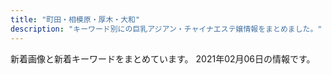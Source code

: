 ```yaml
---
title: "町田・相模原・厚木・大和"
description: "キーワード別にの巨乳アジアン・チャイナエステ嬢情報をまとめました。"
---
```


新着画像と新着キーワードをまとめています。
2021年02月06日の情報です。

<DmmAffiliateIns />
<KeywordTable
  shops={
    [
    {
        "name": "\u7e01",
        "url": "http://www.m-en.work/",
        "keywords": {
            "E": 7,
            "D": 14,
            "C": 14
        },
        "img_links": [
            "http://www.m-en.work/img/tit5.png",
            "http://www.m-en.work/img/m2.png",
            "http://www.m-en.work/img/cp-desc1.png",
            "http://www.m-en.work/img/h1.png",
            "http://www.m-en.work/img/slide2-4.jpg",
            "http://www.m-en.work/img/m3.png",
            "http://www.m-en.work/img/tel2.png",
            "http://www.m-en.work/img/slide2-3.jpg",
            "http://www.m-en.work/img/m5.png",
            "http://www.m-en.work/img/slide2-2.jpg",
            "http://www.m-en.work/img/m1.png",
            "http://www.m-en.work/img/up.png",
            "http://www.m-en.work/img/cp-ttl.png",
            "http://www.m-en.work/img/info.png",
            "http://www.m-en.work/img/cp-desc1sp.png",
            "http://www.m-en.work/img/m4.png",
            "http://www.m-en.work/staff/kaori1.jpg",
            "http://www.m-en.work/img/tit3.png",
            "http://www.m-en.work/staff/yuki1.jpg",
            "http://www.m-en.work/img/tit6.png",
            "http://www.m-en.work/staff/miho1.jpg",
            "http://www.m-en.work/staff/risa1.jpg",
            "http://www.m-en.work/img/phone.png",
            "http://www.m-en.work/img/tit2.png",
            "http://www.m-en.work/img/tit4.png",
            "http://www.m-en.work/img/slide2-1.jpg",
            "http://www.m-en.work/img/open.png",
            "http://www.m-en.work/img/m6.png",
            "http://www.m-en.work/staff/yuna1.jpg",
            "http://www.m-en.work/img/tit1.png"
        ],
        "station": "\u753a\u7530\u99c5\u6771\u53e3"
    },
    {
        "url": "http://yumenokoi.xyz.mn/",
        "station": "\u5927\u548c\u99c5\u5317\u53e3",
        "keywords": {
            "D": 2,
            "86": 2
        },
        "img_links": [
            "http://yumenokoi.xyz.mn/images/staff_bj3.jpg",
            "http://yumenokoi.xyz.mn/images/s_staff.jpg",
            "http://yumenokoi.xyz.mn/photos/sites/63/2020/08/2020082804382098.jpg",
            "http://yumenokoi.xyz.mn/images/top.jpg",
            "http://yumenokoi.xyz.mn/images/2.jpg",
            "http://yumenokoi.xyz.mn/images/info2.jpg",
            "http://yumenokoi.xyz.mn/photos/sites/63/2020/08/2020082804381466.jpg",
            "http://yumenokoi.xyz.mn/images/1.jpg",
            "http://yumenokoi.xyz.mn/images/s_link.jpg",
            "http://yumenokoi.xyz.mn/images/mobile.jpg",
            "http://yumenokoi.xyz.mn/images/news1.jpg"
        ],
        "name": "\u5922\u306e\u604b"
    },
    {
        "img_links": [
            "http://soapaqzmn.xyz/uploads/210201/1-21020110542c38.jpg",
            "http://soapaqzmn.xyz/uploads/201028/1-20102Q30016111.jpg",
            "http://soapaqzmn.xyz/uploads/201222/1-201222103513628.jpg",
            "http://soapaqzmn.xyz/uploads/201028/1-20102Q3000A38.jpg",
            "http://soapaqzmn.xyz/picture/staff_s.png",
            "http://soapaqzmn.xyz/picture/news.png",
            "http://soapaqzmn.xyz/picture/top.png",
            "http://soapaqzmn.xyz/uploads/201222/1-20122210352a24.jpg",
            "http://soapaqzmn.xyz/uploads/210201/1-210201103Q0523.jpg",
            "http://soapaqzmn.xyz/picture/evetop.png"
        ],
        "name": "Tiara\uff5e\u30c6\u30a3\u30a2\u30e9\uff5e",
        "station": "\u5357\u6797\u9593\u99c5\u897f\u53e3",
        "keywords": {
            "D": 4,
            "86": 2,
            "85": 4,
            "C": 2
        },
        "url": "http://soapaqzmn.xyz/"
    },
    {
        "keywords": {},
        "img_links": [
            "http://dorami-jp.work/uploads/201212/1-201212100RL28.jpg",
            "http://dorami-jp.work/static/picture/main1.jpg",
            "http://dorami-jp.work/static/picture/ac2.jpg",
            "http://dorami-jp.work/static/picture/esthe3.jpg",
            "http://dorami-jp.work/static/picture/staff.png",
            "http://dorami-jp.work/static/picture/footer-l.png",
            "http://dorami-jp.work/uploads/201212/1-201212100Ja10.jpg",
            "http://dorami-jp.work/static/picture/esthe1.jpg",
            "http://dorami-jp.work/static/picture/sys1.png",
            "http://dorami-jp.work/static/picture/info_t.png",
            "http://dorami-jp.work/static/picture/home.png",
            "http://dorami-jp.work/static/picture/ac1.jpg",
            "http://dorami-jp.work/static/picture/staff_t.png",
            "http://dorami-jp.work/static/picture/footer-r.png",
            "http://dorami-jp.work/uploads/201212/1-201212100Q2220.jpg",
            "http://dorami-jp.work/static/picture/esthe2.jpg"
        ],
        "name": "dorami",
        "station": "\u672c\u539a\u6728\u99c5\u5317\u53e3",
        "url": "http://dorami-jp.work/"
    },
    {
        "img_links": [
            "http://o-jp.com/yizumi/images/staff1.jpg",
            "http://o-jp.com/yizumi/images/staff01.jpg",
            "http://o-jp.com/yizumi/images/hito.jpg",
            "http://o-jp.com/yizumi/images/mobile.jpg"
        ],
        "name": "\u7652\u3057\u306e\u6cc9",
        "station": "JR\u753a\u7530\u99c5\u5317\u53e3",
        "keywords": {},
        "url": "http://o-jp.com/yizumi/"
    },
    {
        "keywords": {
            "86": 6,
            "83": 3,
            "87": 3,
            "C": 20,
            "D": 3
        },
        "name": "\u7e01",
        "station": "\u76f8\u6a21\u5927\u91ce\u99c5\u5357\u53e3",
        "img_links": [
            "http://en-massage.work/sp/img/tel.jpg",
            "http://en-massage.work/sp/img/pickupsize1.jpg",
            "http://en-massage.work/img/pickupsize3.jpg",
            "http://en-massage.work/sp/img/t-o.jpg",
            "http://en-massage.work/img/sta1.jpg",
            "http://en-massage.work/sp/img/t-r.jpg",
            "http://en-massage.work/sp/img/add.jpg",
            "http://en-massage.work/img/haed.png",
            "http://en-massage.work/img/nost.jpg",
            "http://en-massage.work/sp/img/pic.jpg",
            "http://en-massage.work/sp/img/sta4.jpg",
            "http://en-massage.work/img/pickupsize1.jpg",
            "http://en-massage.work/img/sta2.jpg",
            "http://en-massage.work/sp/img/botton.jpg",
            "http://en-massage.work/sp/img/sta2.jpg",
            "http://en-massage.work/img/sta4.jpg",
            "http://en-massage.work/img/pickupsize2.jpg",
            "http://en-massage.work/sp/img/time.jpg",
            "http://en-massage.work/sp/img/pickupsize3.jpg",
            "http://en-massage.work/img/bottom.png",
            "http://en-massage.work/sp/img/t-t.jpg",
            "http://en-massage.work/sp/img/t-s.jpg",
            "http://en-massage.work/img/st2.jpg",
            "http://en-massage.work/img/st4.jpg",
            "http://en-massage.work/sp/img/sys.jpg",
            "http://en-massage.work/sp/img/t-a.jpg",
            "http://en-massage.work/img/sta3.jpg",
            "http://en-massage.work/img/enent.jpg",
            "http://en-massage.work/sp/img/cam.jpg",
            "http://en-massage.work/img/bottom2.png",
            "http://en-massage.work/img/pickupsize4.jpg",
            "http://en-massage.work/img/st1.jpg",
            "http://en-massage.work/sp/img/pickupsize2.jpg",
            "http://en-massage.work/img/st3.jpg",
            "http://en-massage.work/sp/img/pc.jpg",
            "http://en-massage.work/sp/img/sta1.jpg",
            "http://en-massage.work/sp/img/sta3.jpg",
            "http://en-massage.work/sp/img/info.jpg",
            "http://en-massage.work/sp/img/tit.jpg",
            "http://en-massage.work/sp/img/pickupsize4.jpg"
        ],
        "url": "http://en-massage.work/"
    },
    {
        "img_links": [
            "http://esthe-relax.info/img/room/photo01.jpg",
            "http://esthe-relax.info/img/footer_tel.png",
            "http://esthe-relax.info/topics/img/28-1.jpg",
            "http://esthe-relax.info/girl/4.jpg",
            "http://esthe-relax.info/girl/3.jpg",
            "http://esthe-relax.info/img/tel.png",
            "http://esthe-relax.info/img/head_img01.jpg",
            "http://esthe-relax.info/girl/1.jpg",
            "http://esthe-relax.info/img/room/photo03.jpg",
            "http://esthe-relax.info/topics/img/27-1.jpg",
            "http://esthe-relax.info/img/room/photo04.jpg",
            "http://esthe-relax.info/img/qr.png",
            "http://esthe-relax.info/girl/2.jpg",
            "http://esthe-relax.info/img/faq_headimg.jpg",
            "http://esthe-relax.info/img/staff_headimg.jpg",
            "http://esthe-relax.info/img/room/photo02.jpg",
            "http://esthe-relax.info/girl/4_1.jpg",
            "http://esthe-relax.info/img/rec_headimg.jpg",
            "http://esthe-relax.info/img/link_headimg.jpg"
        ],
        "keywords": {},
        "station": "\u5357\u6797\u9593\u99c5\u897f\u53e3",
        "url": "http://esthe-relax.info/",
        "name": "\u3072\u307e\u308f\u308a"
    },
    {
        "img_links": [],
        "station": "JR\u76f8\u6a21\u539f\u99c5\u5357\u53e3",
        "keywords": {},
        "name": "\u4e03\u5f69",
        "url": "http://andloves.xyz/"
    },
    {
        "keywords": {},
        "img_links": [
            "http://www.kawaii.maesjp.com/images/nav-006.png",
            "http://www.kawaii.maesjp.com/images/nav-003.png",
            "http://www.kawaii.maesjp.com/images/top003.png",
            "http://www.kawaii.maesjp.com/images/nav-004.png",
            "http://www.kawaii.maesjp.com/images/nav-002.png",
            "http://www.kawaii.maesjp.com/images/osusume01.png",
            "http://www.kawaii.maesjp.com/images/top01.png",
            "http://www.kawaii.maesjp.com/images/top02-left.png",
            "http://www.kawaii.maesjp.com/files/006.jpg",
            "http://www.kawaii.maesjp.com/photo_news/upimg/6446160014f9599f04_1.jpg",
            "http://www.kawaii.maesjp.com/files/007.jpg",
            "http://www.kawaii.maesjp.com/images/nav-001.png",
            "http://www.kawaii.maesjp.com/files/004.jpg",
            "http://www.kawaii.maesjp.com/images/tel.png",
            "http://www.kawaii.maesjp.com/files/008.jpg",
            "http://www.kawaii.maesjp.com/images/nav-005.png"
        ],
        "url": "http://www.kawaii.maesjp.com/",
        "name": "Candy Girl",
        "station": "JR\u76f8\u6a21\u539f\u99c5\u5357\u53e3"
    },
    {
        "img_links": [
            "http://e-rei.info/images/s_service.png",
            "http://e-rei.info/images/mobile.png",
            "http://e-rei.info/images/top2.jpg",
            "http://eskk.e-rei.info/uploads/2020/01/004.jpg",
            "http://eskk.e-rei.info/uploads/2019/12/001-2.jpg",
            "http://eskk.e-rei.info/uploads/2019/12/001-1.jpg",
            "http://e-rei.info/images/s_news.png",
            "http://e-rei.info/images/r2.jpg",
            "http://eskk.e-rei.info/uploads/2020/06/001-3.jpg",
            "http://e-rei.info/images/s_mobile2.jpg",
            "http://e-rei.info/images/x1.png",
            "http://e-rei.info/images/top.png",
            "http://eskk.e-rei.info/uploads/2020/01/006.jpg",
            "http://e-rei.info/images/s_staff1.png",
            "http://e-rei.info/images/s_staff.png",
            "http://eskk.e-rei.info/uploads/2021/01/mi-1.jpg",
            "http://eskk.e-rei.info/uploads/2021/01/yu.jpg",
            "http://eskk.e-rei.info/uploads/2020/09/111.jpg",
            "http://e-rei.info/images/r3.jpg",
            "http://e-rei.info/images/01.jpg",
            "http://e-rei.info/images/movie.jpg",
            "http://e-rei.info/images/g0.jpg",
            "http://e-rei.info/images/r1.jpg",
            "http://e-rei.info/images/s_mobile3.jpg",
            "http://e-rei.info/images/02.jpg",
            "http://e-rei.info/images/s_mobile.jpg",
            "http://e-rei.info/images/03.jpg",
            "http://e-rei.info/images/s_mobile4.jpg",
            "http://e-rei.info/images/x3.png",
            "http://e-rei.info/images/s_news.jpg",
            "http://eskk.e-rei.info/uploads/2020/01/001-3.jpg"
        ],
        "name": "\u9e97",
        "station": "\u5927\u548c\u99c5\u5317\u53e3",
        "keywords": {
            "C": 28,
            "D": 8,
            "\u4e73": 8,
            "88": 8,
            "84": 8,
            "\u80f8": 8
        },
        "url": "http://e-rei.info/"
    },
    {
        "name": "Minty",
        "img_links": [
            "http://sweety-est.net/img/slide2-1.jpg",
            "http://sweety-est.net/img/phone.png",
            "http://sweety-est.net/img/tit6.png",
            "http://sweety-est.net/img/m6.png",
            "http://sweety-est.net/img/slide2-4.jpg",
            "http://sweety-est.net/img/tit2.png",
            "http://sweety-est.net/img/m1.png",
            "http://sweety-est.net/img/cg01.jpg",
            "http://sweety-est.net/img/m2.png",
            "http://sweety-est.net/img/cp-ttl.png",
            "http://sweety-est.net/img/slide2-2.jpg",
            "http://sweety-est.net/img/tit3.png",
            "http://sweety-est.net/img/tel2.png",
            "http://sweety-est.net/img/m3.png",
            "http://sweety-est.net/img/cp-desc1.png",
            "http://sweety-est.net/img/cp-desc1sp.png",
            "http://sweety-est.net/img/tit4.png",
            "http://sweety-est.net/img/m4.png",
            "http://sweety-est.net/img/tit5.png",
            "http://sweety-est.net/img/h1.png",
            "http://sweety-est.net/img/m5.png",
            "http://sweety-est.net/img/slide2-3.jpg",
            "http://sweety-est.net/img/cg04.jpg",
            "http://sweety-est.net/img/tit1.png",
            "http://sweety-est.net/img/cg05.jpg",
            "http://sweety-est.net/img/toph.png",
            "http://sweety-est.net/img/open.png",
            "http://sweety-est.net/img/cg03.jpg",
            "http://sweety-est.net/img/cg02.jpg"
        ],
        "url": "http://sweety-est.net/",
        "keywords": {
            "E": 21,
            "D": 14
        },
        "station": "JR\u753a\u7530\u99c5\u5357\u53e3"
    },
    {
        "url": "http://shegege.site/",
        "img_links": [
            "http://shegege.site/uploads/201128/1-20112Q01145319.jpg",
            "http://shegege.site/uploads/201218/1-20121Q25123912.jpg",
            "http://shegege.site/img/nav-003.png",
            "http://shegege.site/uploads/201224/1-20122412301I25.jpg",
            "http://shegege.site/uploads/200619/1-200619150304G2.jpg",
            "http://shegege.site/img/tel.png",
            "http://shegege.site/uploads/200711/1-200G11036344J.jpg",
            "http://shegege.site/img/nav-006.png",
            "http://shegege.site/uploads/210203/1-210203153P1C9.jpg",
            "http://shegege.site/uploads/200520/1-2005200S91a39.jpg",
            "http://shegege.site/img/nav-005.png",
            "http://shegege.site/uploads/200325/1-200325131632G7.jpg",
            "http://shegege.site/uploads/allimg/200711/1-200G1103624.jpg",
            "http://shegege.site/uploads/190909/1-1ZZ9151421512.jpg",
            "http://shegege.site/img/nav-001.png",
            "http://shegege.site/img/nav-004.png",
            "http://shegege.site/uploads/210114/1-210114150150196.jpg",
            "http://shegege.site/img/nav-002.png",
            "http://shegege.site/uploads/200602/1-20060211364K04.jpg",
            "http://shegege.site/uploads/191107/1-19110G5523cb.jpg"
        ],
        "station": "\u672c\u539a\u6728\u99c5\u5317\u53e3",
        "keywords": {
            "88": 3,
            "D": 11,
            "86": 8,
            "89": 1,
            "G": 1
        },
        "name": "AGEHA \uff5e\u30a2\u30b2\u30cf\uff5e"
    },
    {
        "station": "\u672c\u539a\u6728\u99c5\u6771\u53e3",
        "img_links": [
            "http://www.crossi.xyz/uploads/190925/1-1Z9251500315P.jpg",
            "http://www.crossi.xyz/uploads/201102/1-201102150J3926.jpg",
            "http://www.crossi.xyz/uploads/allimg/180731/1-1PI1145244194.jpg",
            "http://www.crossi.xyz/uploads/200907/1-200ZG41P4318.jpg",
            "http://www.crossi.xyz/uploads/200612/1-200612160S0B8.jpg",
            "http://www.crossi.xyz/uploads/190920/1-1Z920134U1939.jpg",
            "http://www.crossi.xyz/uploads/200706/1-200F6134600642.jpg",
            "http://www.crossi.xyz/uploads/allimg/180801/1-1PP1091925J2.jpg",
            "http://www.crossi.xyz/uploads/180905/1-1PZ515095RN.jpg",
            "http://www.crossi.xyz/uploads/191106/1-191106100051532.jpg",
            "http://www.crossi.xyz/uploads/201127/1-20112G53913193.jpg",
            "http://www.crossi.xyz/uploads/201228/1-20122Q41943338.jpg",
            "http://www.crossi.xyz/uploads/191217/1-19121F95I5240.jpg",
            "http://www.crossi.xyz/uploads/190920/1-1Z920134ZW29.jpg",
            "http://www.crossi.xyz/uploads/201102/1-201102150K9453.jpg",
            "http://www.crossi.xyz/templets/default/picture/staff_t.jpg",
            "http://www.crossi.xyz/uploads/190925/1-1Z925145924H3.jpg",
            "http://www.crossi.xyz/templets/default/picture/rec1.png",
            "http://www.crossi.xyz/uploads/201202/1-201202124950B1.jpg",
            "http://www.crossi.xyz/uploads/200612/1-200612160U52W.jpg",
            "http://www.crossi.xyz/templets/default/picture/tt.jpg",
            "http://www.crossi.xyz/uploads/201202/1-201202124933147.jpg",
            "http://www.crossi.xyz/uploads/180906/1-1PZ60934021N.jpg",
            "http://www.crossi.xyz/uploads/210111/1-2101111429551G.jpg",
            "http://www.crossi.xyz/uploads/191016/1-191016134K2213.jpg",
            "http://www.crossi.xyz/templets/default/picture/interior_t.jpg",
            "http://www.crossi.xyz/templets/default/picture/news.jpg",
            "http://www.crossi.xyz/uploads/200706/1-200F613453VR.jpg",
            "http://www.crossi.xyz/uploads/200529/1-2005291A551629.jpg",
            "http://www.crossi.xyz/uploads/191122/1-191122162430591.jpg",
            "http://www.crossi.xyz/uploads/201228/1-20122Q4191LP.jpg",
            "http://www.crossi.xyz/uploads/190920/1-1Z920134SY60.jpg",
            "http://www.crossi.xyz/uploads/210111/1-210111143025433.jpg",
            "http://www.crossi.xyz/uploads/200403/1-200403124533327.jpg",
            "http://www.crossi.xyz/uploads/200907/1-200ZG41K4546.jpg",
            "http://www.crossi.xyz/uploads/191217/1-19121F95615334.jpg",
            "http://www.crossi.xyz/templets/default/picture/int1.png",
            "http://www.crossi.xyz/uploads/200403/1-200403124524956.jpg",
            "http://www.crossi.xyz/uploads/200529/1-2005291A543193.jpg",
            "http://www.crossi.xyz/uploads/201127/1-20112G53930U0.jpg"
        ],
        "name": "\u30d4\u30e5\u30a2\u30cf\u30fc\u30c8",
        "url": "http://www.crossi.xyz/",
        "keywords": {}
    },
    {
        "img_links": [
            "http://sh-firstclass.work/uploads/201210/1-20121015351E44.jpg",
            "http://sh-firstclass.work/uploads/201210/1-20121015355R55.jpg",
            "http://sh-firstclass.work/uploads/180827/1-1PRFU230M5.jpg",
            "http://sh-firstclass.work/uploads/201210/1-201210153549109.jpg",
            "http://sh-firstclass.work/uploads/201210/1-20121015360H93.jpg",
            "http://sh-firstclass.work/uploads/201225/1-2012250Z022J9.jpg",
            "http://sh-firstclass.work/uploads/201221/1-2012211H95bY.jpg",
            "http://sh-firstclass.work/uploads/201211/1-201211102325516.jpg",
            "http://sh-firstclass.work/templets/default/picture/therapis.png",
            "http://sh-firstclass.work/uploads/201225/1-2012250Z044642.jpg",
            "http://sh-firstclass.work/uploads/201210/1-201210153535K8.jpg",
            "http://sh-firstclass.work/uploads/201211/1-201211102310I7.jpg",
            "http://sh-firstclass.work/templets/default/picture/home.png",
            "http://sh-firstclass.work/uploads/201210/1-201210153524524.jpg",
            "http://sh-firstclass.work/uploads/180827/1-1PRFU21IU.jpg",
            "http://sh-firstclass.work/uploads/201211/1-20121110233c46.jpg",
            "http://sh-firstclass.work/uploads/201225/1-2012250Z036119.jpg"
        ],
        "name": "FIRST CLASS",
        "station": "\u5c0f\u7530\u6025\u76f8\u6a21\u539f\u99c5\u5317\u53e3",
        "url": "http://sh-firstclass.work/",
        "keywords": {
            "\u304a\u3063\u3071\u3044": 2,
            "\u4e73": 2
        }
    },
    {
        "station": "\u76f8\u6a21\u5927\u91ce\u99c5\u5357\u53e3",
        "url": "http://refresh.esnavi.work/",
        "img_links": [
            "http://refresh.esnavi.work/4.jpg",
            "http://refresh.esnavi.work/momoka.jpg",
            "http://refresh.esnavi.work/head.jpg",
            "http://refresh.esnavi.work/ayako.jpg",
            "http://refresh.esnavi.work/rec1.png",
            "http://refresh.esnavi.work/acc1.jpg",
            "http://refresh.esnavi.work/acc3.jpg",
            "http://refresh.esnavi.work/3.jpg",
            "http://refresh.esnavi.work/rec2.png",
            "http://refresh.esnavi.work/1.jpg",
            "http://refresh.esnavi.work/yuki.jpg",
            "http://refresh.esnavi.work/6.jpg",
            "http://refresh.esnavi.work/misaki.jpg",
            "http://refresh.esnavi.work/koko.jpg",
            "http://refresh.esnavi.work/staff_t.jpg",
            "http://refresh.esnavi.work/acc2.jpg",
            "http://refresh.esnavi.work/int1.png",
            "http://refresh.esnavi.work/tg.jpg",
            "http://refresh.esnavi.work/interior_t.jpg",
            "http://refresh.esnavi.work/news.jpg",
            "http://refresh.esnavi.work/up.jpg"
        ],
        "keywords": {},
        "name": "Refresh \uff5e\u30ea\u30d5\u30ec\u30c3\u30b7\u30e5\uff5e"
    },
    {
        "img_links": [
            "http://koukoku.xyz/ocean/css/osusume01.jpg",
            "http://koukoku.xyz/ocean/images/call.png",
            "http://koukoku.xyz/ocean/css/osusume03.jpg",
            "http://koukoku.xyz/ocean/css/staff/staff01.jpg",
            "http://koukoku.xyz/ocean/css/top02.jpg",
            "http://koukoku.xyz/ocean/css/osusume02.jpg",
            "http://koukoku.xyz/ocean/css/top03.jpg",
            "http://koukoku.xyz/ocean/css/staff/staff02.jpg",
            "http://koukoku.xyz/ocean/css/foot.jpg",
            "http://koukoku.xyz/ocean/css/m-head01.jpg",
            "http://koukoku.xyz/ocean/css/staff/staff03.jpg",
            "http://koukoku.xyz/ocean/css/top01.jpg"
        ],
        "url": "http://koukoku.xyz/ocean/",
        "station": "\u4e2d\u592e\u6797\u9593\u99c5\u5317\u53e3",
        "keywords": {},
        "name": "\u30aa\u30fc\u30b7\u30e3\u30f3"
    },
    {
        "img_links": [
            "https://est-fc.com/staffPhoto/b20210121164929.jpg",
            "https://est-fc.com/staffPhoto/s20201229174501.jpg",
            "https://est-fc.com/js/sliderLine/slide_prev.png",
            "https://est-fc.com/staffPhoto/s20210114223251.jpg",
            "https://est-fc.com/staffPhoto/s20201229185637.jpg",
            "https://est-fc.com/staffPhoto/s20210120200400.jpg",
            "https://est-fc.com/staffPhoto/b20210114223251.jpg",
            "https://est-fc.com/images/slider/01.jpg",
            "https://est-fc.com/images/slider/02.jpg",
            "https://est-fc.com/staffPhoto/s20210201190332.jpg",
            "https://est-fc.com/staffPhoto/b20210120200400.jpg",
            "https://est-fc.com/staffPhoto/b20210201190332.jpg",
            "https://est-fc.com/staffPhoto/b20201229174501.jpg",
            "https://est-fc.com/staffPhoto/s20210121164929.jpg",
            "https://est-fc.com/uploadfiles/Image/campaignEstFcCom.jpg",
            "https://est-fc.com/js/sliderLine/slide_next.png",
            "https://est-fc.com/staffPhoto/b20201229185637.jpg"
        ],
        "station": "JR\u753a\u7530\u99c5\u5317\u53e3",
        "name": "FIRST CLASS",
        "url": "https://est-fc.com/",
        "keywords": {
            "\u30bb\u30af\u30b7\u30fc": 2,
            "86": 4,
            "C": 6,
            "E": 4,
            "D": 4,
            "84": 2,
            "\u80f8": 4
        }
    },
    {
        "img_links": [
            "http://kiminoharu.xyz/images/r3.jpg",
            "http://kiminoharu.xyz/images/r4.jpg",
            "http://kiminoharu.xyz/images/s4.jpg",
            "http://kiminoharu.xyz/images/g5.jpg",
            "http://kiminoharu.xyz/images/g44.jpg",
            "http://kiminoharu.xyz/images/g67.jpg",
            "http://kiminoharu.xyz/images/r2.jpg",
            "http://kiminoharu.xyz/images/r1.jpg",
            "http://kiminoharu.xyz/images/g3.jpg",
            "http://kiminoharu.xyz/images/g6.jpg",
            "http://kiminoharu.xyz/images/001.jpg",
            "http://kiminoharu.xyz/images/g1.jpg",
            "http://kiminoharu.xyz/images/g0.jpg",
            "http://kiminoharu.xyz/images/g22.jpg",
            "http://kiminoharu.xyz/images/g33.jpg",
            "http://kiminoharu.xyz/images/g2.jpg",
            "http://kiminoharu.xyz/images/g45.jpg",
            "http://kiminoharu.xyz/images/g4.jpg",
            "http://kiminoharu.xyz/images/s1.jpg",
            "http://kiminoharu.xyz/images/s3.jpg",
            "http://kiminoharu.xyz/images/g66.jpg",
            "http://kiminoharu.xyz/images/002.jpg",
            "http://kiminoharu.xyz/images/0.png",
            "http://kiminoharu.xyz/images/003.jpg",
            "http://kiminoharu.xyz/images/g11.jpg",
            "http://kiminoharu.xyz/images/s2.jpg"
        ],
        "keywords": {
            "\u4e73": 1,
            "D": 6
        },
        "station": "JR\u6a4b\u672c\u99c5\u5317\u53e3",
        "url": "http://kiminoharu.xyz/",
        "name": "\u541b\u306e\u6625"
    },
    {
        "keywords": {
            "88": 8,
            "87": 4,
            "91": 4,
            "86": 4,
            "D": 16,
            "E": 4
        },
        "station": "\u672c\u539a\u6728\u99c5\u5317\u53e3",
        "img_links": [
            "http://www.nyanya.mesthe.com/files/003.jpg",
            "http://www.nyanya.mesthe.com/images/m2.jpg",
            "http://www.nyanya.mesthe.com/files/004.jpg",
            "http://www.nyanya.mesthe.com/files/007.jpg",
            "http://www.nyanya.mesthe.com/files/002.jpg",
            "http://www.nyanya.mesthe.com/images/m6.jpg",
            "http://www.nyanya.mesthe.com/images/m3.jpg",
            "http://www.nyanya.mesthe.com/images/m4.jpg",
            "http://www.nyanya.mesthe.com/images/slider-img001.jpg",
            "http://www.nyanya.mesthe.com/files/001.jpg",
            "http://www.nyanya.mesthe.com/images/slider-img002.jpg",
            "http://www.nyanya.mesthe.com/images/m1.jpg"
        ],
        "url": "http://www.nyanya.mesthe.com/",
        "name": "\u30cb\u30e3\u30fc\u30cb\u30e3"
    },
    {
        "name": "\u30ec\u30fc\u30cc",
        "keywords": {
            "D": 3,
            "88": 2,
            "87": 2,
            "C": 1
        },
        "url": "http://www.reine.esjp.info/",
        "img_links": [
            "http://www.reine.esjp.info/images/top_sche.png",
            "http://www.reine.esjp.info/images/staff_line.png",
            "http://www.reine.esjp.info/images/girl-z2.jpg",
            "http://www.reine.esjp.info/images/girl-z1.jpg",
            "http://www.reine.esjp.info/images/information.png",
            "http://www.reine.esjp.info/images/shop/shop03.jpg",
            "http://www.reine.esjp.info/files/001.jpg",
            "http://www.reine.esjp.info/images/top.png",
            "http://www.reine.esjp.info/files/002-02.jpg",
            "http://www.reine.esjp.info/images/shop/shop01.jpg",
            "http://www.reine.esjp.info/files/004-02.jpg",
            "http://www.reine.esjp.info/images/shop/shop02.jpg",
            "http://www.reine.esjp.info/images/bj3.png",
            "http://www.reine.esjp.info/files/003-02.jpg",
            "http://www.reine.esjp.info/files/003.jpg",
            "http://www.reine.esjp.info/files/002.jpg",
            "http://www.reine.esjp.info/images/link_line.png",
            "http://www.reine.esjp.info/images/shop/shop04.jpg",
            "http://www.reine.esjp.info/files/004.jpg",
            "http://www.reine.esjp.info/files/001-02.jpg",
            "http://www.reine.esjp.info/images/mobile.png"
        ],
        "station": "\u4e2d\u592e\u6797\u9593\u99c5\u5317\u53e3"
    },
    {
        "img_links": [
            "http://momoka.est888.com/css/top01.jpg",
            "http://momoka.est888.com/css/staff/staff03.jpg",
            "http://momoka.est888.com/images/call.png",
            "http://momoka.est888.com/css/staff/staff02.jpg",
            "http://momoka.est888.com/css/foot.jpg",
            "http://momoka.est888.com/css/staff/staff01.jpg",
            "http://momoka.est888.com/css/head.jpg"
        ],
        "station": "\u672c\u539a\u6728\u99c5\u6771\u53e3",
        "name": "\u3082\u3082\u304b\u3061\u3083\u3093",
        "keywords": {
            "D": 2,
            "E": 1,
            "92": 1,
            "89": 2,
            "C": 6
        },
        "url": "http://momoka.est888.com/"
    },
    {
        "station": "JR\u76f8\u6a21\u539f\u99c5\u5357\u53e3",
        "keywords": {
            "C": 12
        },
        "img_links": [
            "http://esthe-japan.work/tsubaki/staff/staff2/01.jpg",
            "http://esthe-japan.work/tsubaki/staff/staff1/01.jpg",
            "http://esthe-japan.work/tsubaki/pic/head.png",
            "http://esthe-japan.work/tsubaki/pic/campaign.jpg",
            "http://esthe-japan.work/tsubaki/pic/topimg.jpg",
            "http://esthe-japan.work/tsubaki/staff/staff/01.jpg",
            "http://esthe-japan.work/tsubaki/img/ttl_staff.png",
            "http://esthe-japan.work/tsubaki/img/foot.jpg",
            "http://esthe-japan.work/tsubaki/staff/staff4/01.jpg",
            "http://esthe-japan.work/tsubaki/staff/staff5/01.jpg",
            "http://esthe-japan.work/tsubaki/staff/staff3/01.jpg"
        ],
        "url": "http://esthe-japan.work/tsubaki/",
        "name": "\u693f"
    },
    {
        "keywords": {
            "D": 24,
            "87": 24
        },
        "station": "\u4e2d\u592e\u6797\u9593\u99c5\u897f\u53e3",
        "name": "\u59eb",
        "img_links": [
            "http://www.hime.relaxjp.info/images/b-tel.png",
            "http://www.hime.relaxjp.info/images/slider-img002.jpg",
            "http://www.hime.relaxjp.info/images/rsubt6.png",
            "http://www.hime.relaxjp.info/files/001.jpg",
            "http://www.hime.relaxjp.info/images/m3.jpg",
            "http://www.hime.relaxjp.info/files/001-02.jpg",
            "http://www.hime.relaxjp.info/files/001-03.jpg",
            "http://www.hime.relaxjp.info/images/m4.jpg",
            "http://www.hime.relaxjp.info/files/002.jpg",
            "http://www.hime.relaxjp.info/files/005-03.jpg",
            "http://www.hime.relaxjp.info/images/esthe1.jpg",
            "http://www.hime.relaxjp.info/images/m2.jpg",
            "http://www.hime.relaxjp.info/files/002-03.jpg",
            "http://www.hime.relaxjp.info/photo_news/upimg/433955ffe94e800583_1.jpg",
            "http://www.hime.relaxjp.info/images/esthe2.jpg",
            "http://www.hime.relaxjp.info/images/tel2.png",
            "http://www.hime.relaxjp.info/images/rsubt2.png",
            "http://www.hime.relaxjp.info/images/slider-img001.jpg",
            "http://www.hime.relaxjp.info/images/rsubt1.png",
            "http://www.hime.relaxjp.info/files/005-02.jpg",
            "http://www.hime.relaxjp.info/files/002-02.jpg",
            "http://www.hime.relaxjp.info/images/b-online.png",
            "http://www.hime.relaxjp.info/images/rsubt3.png",
            "http://www.hime.relaxjp.info/images/m1.jpg",
            "http://www.hime.relaxjp.info/images/esthe3.jpg",
            "http://www.hime.relaxjp.info/files/005.jpg",
            "http://www.hime.relaxjp.info/images/rsubt7.png",
            "http://www.hime.relaxjp.info/images/rsubt5.png",
            "http://www.hime.relaxjp.info/images/rsubt4.png",
            "http://www.hime.relaxjp.info/images/m6.jpg"
        ],
        "url": "http://www.hime.relaxjp.info/"
    },
    {
        "station": "\u6d77\u8001\u540d\u99c5\u6771\u53e3",
        "url": "http://www.yozakura-aroma.xyz/",
        "keywords": {},
        "img_links": [
            "http://www.yozakura-aroma.xyz/images/nav/nav-t-sta.jpg",
            "http://www.yozakura-aroma.xyz/images/shop/rl3.jpg",
            "http://www.yozakura-aroma.xyz/images/527385908605281370.jpg",
            "http://www.yozakura-aroma.xyz/images/1.jpg",
            "http://www.yozakura-aroma.xyz/images/7a.jpg",
            "http://www.yozakura-aroma.xyz/images/nav/nav-t-job.jpg",
            "http://www.yozakura-aroma.xyz/images/rina.png",
            "http://www.yozakura-aroma.xyz/images/staff/ami.jpg",
            "http://www.yozakura-aroma.xyz/images/index-rin_04.jpg",
            "http://www.yozakura-aroma.xyz/images/shop/rl1.jpg",
            "http://www.yozakura-aroma.xyz/images/3.jpg",
            "http://www.yozakura-aroma.xyz/images/staff/meijia.jpg",
            "http://www.yozakura-aroma.xyz/images/13.jpg",
            "http://www.yozakura-aroma.xyz/images/nav/nav-t-sys.jpg",
            "http://www.yozakura-aroma.xyz/images/13.png",
            "http://www.yozakura-aroma.xyz/images/index-skr_16.jpg",
            "http://www.yozakura-aroma.xyz/images/sys5.jpg",
            "http://www.yozakura-aroma.xyz/images/index-rin_02.jpg"
        ],
        "name": "\u591c\u685c"
    },
    {
        "url": "http://www.whitemilk.iesjp.com/",
        "keywords": {
            "82": 16,
            "88": 16,
            "86": 48,
            "E": 8,
            "D": 40,
            "C": 40,
            "85": 8
        },
        "img_links": [
            "http://www.whitemilk.iesjp.com/images/rsubt3.png",
            "http://www.whitemilk.iesjp.com/photo_news/upimg/807595ff6abbdb5daf_0.jpg",
            "http://www.whitemilk.iesjp.com/images/slider-img001.jpg",
            "http://www.whitemilk.iesjp.com/files/007.jpg",
            "http://www.whitemilk.iesjp.com/images/rsubt5.png",
            "http://www.whitemilk.iesjp.com/files/004.jpg",
            "http://www.whitemilk.iesjp.com/images/rsubt2.png",
            "http://www.whitemilk.iesjp.com/files/011.jpg",
            "http://www.whitemilk.iesjp.com/files/006.jpg",
            "http://www.whitemilk.iesjp.com/images/rsubt4.png",
            "http://www.whitemilk.iesjp.com/images/atomosky.png",
            "http://www.whitemilk.iesjp.com/images/b-tel.png",
            "http://www.whitemilk.iesjp.com/images/m1.jpg",
            "http://www.whitemilk.iesjp.com/images/slider-img002.jpg",
            "http://www.whitemilk.iesjp.com/images/rsubt6.png",
            "http://www.whitemilk.iesjp.com/images/m3.jpg",
            "http://www.whitemilk.iesjp.com/files/001.jpg",
            "http://www.whitemilk.iesjp.com/images/m4.jpg",
            "http://www.whitemilk.iesjp.com/images/rsubt1.png",
            "http://www.whitemilk.iesjp.com/files/009.jpg",
            "http://www.whitemilk.iesjp.com/photo_news/upimg/384765fc43ddd57c2e_0.jpg",
            "http://www.whitemilk.iesjp.com/files/003.jpg",
            "http://www.whitemilk.iesjp.com/files/005.jpg",
            "http://www.whitemilk.iesjp.com/images/rsubt7.png",
            "http://www.whitemilk.iesjp.com/images/b-online.png",
            "http://www.whitemilk.iesjp.com/images/m6.jpg",
            "http://www.whitemilk.iesjp.com/files/010.jpg",
            "http://www.whitemilk.iesjp.com/images/m2.jpg",
            "http://www.whitemilk.iesjp.com/files/008.jpg",
            "http://www.whitemilk.iesjp.com/files/002.jpg"
        ],
        "name": "\u30db\u30ef\u30a4\u30c8\u30df\u30eb\u30af",
        "station": "\u5927\u548c\u99c5\u5317\u53e3"
    },
    {
        "station": "\u5ea7\u9593\u99c5\u897f\u53e3",
        "img_links": [
            "http://shonoyou.me-es.com/girl/017.jpg",
            "http://shonoyou.me-es.com/images/index_19.jpg",
            "http://shonoyou.me-es.com/girl/02a.jpg",
            "http://shonoyou.me-es.com/images/info_10.jpg",
            "http://shonoyou.me-es.com/images/top2.jpg",
            "http://shonoyou.me-es.com/girl/013a.jpg",
            "http://shonoyou.me-es.com/girl/017a.jpg",
            "http://shonoyou.me-es.com/girl/010.jpg",
            "http://shonoyou.me-es.com/images/index_25.jpg",
            "http://shonoyou.me-es.com/images/index_20.jpg",
            "http://shonoyou.me-es.com/girl/018.jpg",
            "http://shonoyou.me-es.com/images/index_03.jpg",
            "http://shonoyou.me-es.com/images/index_24.jpg",
            "http://shonoyou.me-es.com/images/index_04.jpg",
            "http://shonoyou.me-es.com/images/rec_10.jpg",
            "http://shonoyou.me-es.com/images/index_09.jpg",
            "http://shonoyou.me-es.com/girl/015a.jpg",
            "http://shonoyou.me-es.com/girl/019.jpg",
            "http://shonoyou.me-es.com/images/index_27.jpg",
            "http://shonoyou.me-es.com/images/index_16.jpg",
            "http://shonoyou.me-es.com/girl/015.jpg",
            "http://shonoyou.me-es.com/girl/016a.jpg",
            "http://shonoyou.me-es.com/girl/010a.jpg",
            "http://shonoyou.me-es.com/images/index_14.jpg",
            "http://shonoyou.me-es.com/images/index_06.jpg",
            "http://shonoyou.me-es.com/images/index_07.jpg",
            "http://shonoyou.me-es.com/images/index_17.jpg",
            "http://shonoyou.me-es.com/images/index_02.jpg",
            "http://shonoyou.me-es.com/images/index_11.jpg",
            "http://shonoyou.me-es.com/images/index_22.jpg",
            "http://shonoyou.me-es.com/girl/016.jpg",
            "http://shonoyou.me-es.com/images/rec.jpg",
            "http://shonoyou.me-es.com/images/info.jpg",
            "http://shonoyou.me-es.com/images/top.jpg",
            "http://shonoyou.me-es.com/images/index_05.jpg",
            "http://shonoyou.me-es.com/images/index_21.jpg",
            "http://shonoyou.me-es.com/images/staff_10.jpg",
            "http://shonoyou.me-es.com/girl/019a.jpg",
            "http://shonoyou.me-es.com/girl/013.jpg",
            "http://shonoyou.me-es.com/girl/02.jpg",
            "http://shonoyou.me-es.com/images/index_12.jpg",
            "http://shonoyou.me-es.com/girl/018a.jpg",
            "http://shonoyou.me-es.com/images/index_10.jpg"
        ],
        "name": "\u521d\u306e\u8449",
        "url": "http://shonoyou.me-es.com/",
        "keywords": {}
    },
    {
        "name": "\u685c\u6843-\u3055\u304f\u3089\u3093\u307c-",
        "url": "http://massage-est.info/",
        "img_links": [
            "http://massage-est.info/images/cg03.jpg",
            "http://massage-est.info/images/cg07.jpg",
            "http://massage-est.info/images/no.png",
            "http://massage-est.info/images/fla.jpg",
            "http://massage-est.info/images/cg09.jpg",
            "http://massage-est.info/images/cg02.jpg",
            "http://massage-est.info/images/cg04.jpg",
            "http://massage-est.info/images/head.jpg",
            "http://massage-est.info/images/cg08.jpg",
            "http://massage-est.info/images/cg05.jpg",
            "http://massage-est.info/images/cg01.jpg",
            "http://massage-est.info/images/cg11.jpg"
        ],
        "station": "\u5927\u548c\u99c5\u5357\u53e3",
        "keywords": {}
    },
    {
        "name": "\u3075\u308f\u3075\u308f",
        "url": "http://www.relax-fuwafuwa.cn/",
        "img_links": [
            "http://www.relax-fuwafuwa.cn/Public/Reception/picture/nei3.jpg",
            "http://www.relax-fuwafuwa.cn/Public/Reception/picture/biaoti.jpg",
            "http://www.relax-fuwafuwa.cn/ueditor/php/upload/image/20210126/1611647073332030.jpeg",
            "http://www.relax-fuwafuwa.cn/Public/Reception/picture/nei5.jpg",
            "http://www.relax-fuwafuwa.cn/Public/Reception/picture/top.png",
            "http://www.relax-fuwafuwa.cn/Public/Reception/picture/1.png",
            "http://www.relax-fuwafuwa.cn/Public/Reception/picture/massage1.png",
            "http://www.relax-fuwafuwa.cn/Public/Reception/picture/s_staff.png",
            "http://www.relax-fuwafuwa.cn/Public/Reception/picture/2.png",
            "http://www.relax-fuwafuwa.cn/ueditor/php/upload/image/20171213/1513161912109916.jpg",
            "http://www.relax-fuwafuwa.cn/Public/Reception/picture/s_massage.png",
            "http://www.relax-fuwafuwa.cn/Public/Reception/picture/staff1.jpg",
            "http://www.relax-fuwafuwa.cn/Public/Reception/picture/nei_bj3.jpg",
            "http://www.relax-fuwafuwa.cn/Public/Reception/picture/news.png"
        ],
        "keywords": {
            "E": 1,
            "89": 1,
            "95": 1,
            "F": 1,
            "94": 1
        },
        "station": "\u5c0f\u7530\u6025\u76f8\u6a21\u539f\u99c5\u5357\u53e3"
    },
    {
        "name": "\u306d\u3053\u3061\u3083\u3093",
        "img_links": [
            "http://esthe-japan.work/nekochan/pic/campaign_ani.jpg",
            "http://esthe-japan.work/nekochan/staff/rina/01.jpg",
            "http://esthe-japan.work/nekochan/img/ttl_staff.png",
            "http://esthe-japan.work/nekochan/img/ttl_mobile.png",
            "http://esthe-japan.work/nekochan/staff/yui/01.jpg",
            "http://esthe-japan.work/nekochan/staff/momo/01.jpg",
            "http://esthe-japan.work/nekochan/pic/head.png",
            "http://esthe-japan.work/nekochan/staff/sayuri/01.jpg"
        ],
        "keywords": {},
        "station": "\u76f8\u6a21\u5927\u91ce\u99c5\u5357\u53e3",
        "url": "http://esthe-japan.work/nekochan/"
    },
    {
        "keywords": {
            "D": 1,
            "85": 7,
            "E": 2,
            "89": 2,
            "C": 6
        },
        "img_links": [
            "http://www.sh-vivian.work/uploads/201123/1-20112309300B22.jpg",
            "http://www.sh-vivian.work/uploads/191214/1-191214145050357.jpg",
            "http://www.sh-vivian.work/uploads/allimg/180820/1-1PR01K540436.jpg",
            "http://www.sh-vivian.work/uploads/190716/1-1ZG60S04R93.jpg",
            "http://www.sh-vivian.work/uploads/allimg/210201/1-2102011K233.jpg",
            "http://www.sh-vivian.work/uploads/200401/1-2004010TH2T2.jpg",
            "http://www.sh-vivian.work/uploads/200727/1-200HF95956124.jpg",
            "http://www.sh-vivian.work/templets/default/picture/bg_header_1.jpg",
            "http://www.sh-vivian.work/uploads/190208/1-1Z20Q51240493.jpg",
            "http://www.sh-vivian.work/uploads/210115/1-210115135415P5.jpg",
            "http://www.sh-vivian.work/uploads/190716/1-1ZG6135Q21N.jpg",
            "http://www.sh-vivian.work/uploads/200703/1-200F3092311544.jpg",
            "http://www.sh-vivian.work/uploads/190716/1-1ZG60S2061U.jpg",
            "http://www.sh-vivian.work/uploads/190716/1-1ZG60S142348.jpg",
            "http://www.sh-vivian.work/uploads/210201/1-2102011K133U3.jpg"
        ],
        "name": "ViVian",
        "url": "http://www.sh-vivian.work/",
        "station": "\u76f8\u6a21\u5927\u91ce\u99c5\u5317\u53e3"
    },
    {
        "station": "JR\u6df5\u91ce\u8fba\u99c5\u5317\u53e3",
        "url": "https://aloha.estjp.info/",
        "keywords": {
            "87": 2,
            "89": 2,
            "C": 1,
            "D": 3
        },
        "img_links": [
            "https://aloha.estjp.info/css/baner.jpg",
            "https://aloha.estjp.info/css/staff/staff01.png",
            "https://aloha.estjp.info/css/nav/nav-001.png",
            "https://aloha.estjp.info/css/nav/nav-004.png",
            "https://aloha.estjp.info/css/nav/nav-002.png",
            "https://aloha.estjp.info/css/staff/staff03.png",
            "https://aloha.estjp.info/css/nav/nav-005.png",
            "https://aloha.estjp.info/css/top-right02.png",
            "https://aloha.estjp.info/css/top-right03.png",
            "https://aloha.estjp.info/css/top-right001.png",
            "https://aloha.estjp.info/css/nav/nav-003.png",
            "https://aloha.estjp.info/css/tel02.png",
            "https://aloha.estjp.info/css/staff/staff02.png",
            "https://aloha.estjp.info/css/staff/staff04.png",
            "https://aloha.estjp.info/css/nav/nav-006.png"
        ],
        "name": "AROHA -\u30a2\u30ed\u30cf-"
    },
    {
        "img_links": [
            "http://hitlyiopm.xyz/picture/m-head01.jpg",
            "http://hitlyiopm.xyz/picture/nav-003.jpg",
            "http://hitlyiopm.xyz/picture/nav-005.jpg",
            "http://hitlyiopm.xyz/picture/m-top05.jpg",
            "http://hitlyiopm.xyz/uploads/201226/1-201226151234C4.jpg",
            "http://hitlyiopm.xyz/picture/c-01.jpg",
            "http://hitlyiopm.xyz/uploads/201021/1-201021123520249.jpg",
            "http://hitlyiopm.xyz/uploads/201021/1-20102112344O57.jpg",
            "http://hitlyiopm.xyz/picture/nav-006.jpg",
            "http://hitlyiopm.xyz/picture/nav-001.jpg",
            "http://hitlyiopm.xyz/picture/m-top03.jpg",
            "http://hitlyiopm.xyz/picture/nav-002.jpg",
            "http://hitlyiopm.xyz/uploads/201021/1-2010211235033D.jpg",
            "http://hitlyiopm.xyz/uploads/201021/1-20102112353H51.jpg",
            "http://hitlyiopm.xyz/picture/nav-004.jpg",
            "http://hitlyiopm.xyz/picture/m-top02.jpg"
        ],
        "station": "\u5c0f\u7530\u6025\u76f8\u6a21\u539f\u99c5\u5357\u53e3",
        "name": "Tiara",
        "url": "http://hitlyiopm.xyz/",
        "keywords": {
            "86": 1,
            "D": 5,
            "89": 4
        }
    },
    {
        "url": "http://www.club.masg.info/",
        "keywords": {
            "D": 4,
            "87": 3,
            "86": 1
        },
        "name": "\u7f8e\u4eba\u30af\u30e9\u30d6",
        "station": "JR\u76f8\u6a21\u539f\u99c5\u5357\u53e3",
        "img_links": [
            "http://www.club.masg.info/images/icon_tel.png",
            "http://www.club.masg.info/images/icon_top.png",
            "http://www.club.masg.info/images/icon_staff.png",
            "http://www.club.masg.info/images/icon_concept.png",
            "http://www.club.masg.info/common/images/photo02.jpg",
            "http://www.club.masg.info/images/end-info.png",
            "http://www.club.masg.info/files/001.jpg",
            "http://www.club.masg.info/images/icon_info.png",
            "http://www.club.masg.info/files/002.jpg",
            "http://www.club.masg.info/images/btn2.png",
            "http://www.club.masg.info/common/images/photo03.jpg",
            "http://www.club.masg.info/images/mainImg_sub.jpg",
            "http://www.club.masg.info/files/005.jpg",
            "http://www.club.masg.info/files/003.jpg",
            "http://www.club.masg.info/common/images/photo01.jpg"
        ]
    },
    {
        "img_links": [
            "http://forever-est.xyz/images/girl3.png",
            "http://forever-est.xyz/images/girl8.png",
            "http://forever-est.xyz/images/girl5.png",
            "http://forever-est.xyz/images/line.jpg",
            "http://forever-est.xyz/images/but5.png",
            "http://forever-est.xyz/images/line1.jpg",
            "http://forever-est.xyz/images/tit3.jpg",
            "http://forever-est.xyz/images/tit1.jpg",
            "http://forever-est.xyz/images/but4.png",
            "http://forever-est.xyz/images/tit6.jpg",
            "http://forever-est.xyz/images/r04.jpg",
            "http://forever-est.xyz/images/tit2.jpg",
            "http://forever-est.xyz/images/girl6.png",
            "http://forever-est.xyz/images/tit5.jpg",
            "http://forever-est.xyz/images/ftb.jpg",
            "http://forever-est.xyz/images/r01.jpg",
            "http://forever-est.xyz/images/girl1.png",
            "http://forever-est.xyz/images/but2.png",
            "http://forever-est.xyz/images/but6.png",
            "http://forever-est.xyz/images/fbb.jpg",
            "http://forever-est.xyz/images/r02.jpg",
            "http://forever-est.xyz/images/girl7.png",
            "http://forever-est.xyz/images/but1.png",
            "http://forever-est.xyz/images/r03.jpg",
            "http://forever-est.xyz/images/girl2.png",
            "http://forever-est.xyz/images/head1.jpg",
            "http://forever-est.xyz/images/but3.png"
        ],
        "station": "\u4e2d\u592e\u6797\u9593\u99c5\u5317\u53e3",
        "keywords": {
            "E": 1,
            "D": 6,
            "86": 7
        },
        "url": "http://forever-est.xyz/",
        "name": "\u5fc3\u306e\u5922"
    },
    {
        "station": "\u6d77\u8001\u540d\u99c5\u5357\u53e3",
        "url": "http://mrgurokisetsu.tokyo/",
        "name": "MINA",
        "img_links": [
            "http://mrgurokisetsu.tokyo/uploads/181218/1-1Q21R10649544.png",
            "http://mrgurokisetsu.tokyo/uploads/181219/1-1Q2191A044L9.jpg",
            "http://mrgurokisetsu.tokyo/uploads/200828/1-200RP92022417.jpg",
            "http://mrgurokisetsu.tokyo/uploads/181218/1-1Q21R106025N.png",
            "http://mrgurokisetsu.tokyo/uploads/200828/1-200RP919363I.jpg",
            "http://mrgurokisetsu.tokyo/uploads/181219/1-1Q2191A133208.jpg",
            "http://mrgurokisetsu.tokyo/uploads/201114/1-201114140IG24.jpg",
            "http://mrgurokisetsu.tokyo/uploads/200828/1-200RP92115101.jpg",
            "http://mrgurokisetsu.tokyo/uploads/181219/1-1Q219153224547.jpg",
            "http://mrgurokisetsu.tokyo/uploads/200828/1-200RP931222A.jpg",
            "http://mrgurokisetsu.tokyo/uploads/181218/1-1Q21R10G3C3.png",
            "http://mrgurokisetsu.tokyo/uploads/200828/1-200RP93113I1.jpg",
            "http://mrgurokisetsu.tokyo/images/end.png",
            "http://mrgurokisetsu.tokyo/uploads/181218/1-1Q21R10626151.png",
            "http://mrgurokisetsu.tokyo/uploads/200828/1-200RP92314957.jpg",
            "http://mrgurokisetsu.tokyo/uploads/201026/1-201026161220H2.jpg",
            "http://mrgurokisetsu.tokyo/uploads/181219/1-1Q21915324H06.jpg",
            "http://mrgurokisetsu.tokyo/uploads/200828/1-200RP9192Y24.jpg",
            "http://mrgurokisetsu.tokyo/uploads/200828/1-200RP92124K5.jpg",
            "http://mrgurokisetsu.tokyo/uploads/200828/1-200RP92305117.jpg",
            "http://mrgurokisetsu.tokyo/images/top-sp.png",
            "http://mrgurokisetsu.tokyo/uploads/200828/1-200RP92032509.jpg"
        ],
        "keywords": {
            "D": 4,
            "88": 2,
            "85": 5,
            "C": 16
        }
    },
    {
        "name": "\u30ec\u30e2\u30f3",
        "url": "http://ichijiku.work/",
        "keywords": {
            "E": 1,
            "H": 1,
            "86": 1,
            "85": 3,
            "C": 1,
            "87": 1,
            "D": 2,
            "88": 1
        },
        "img_links": [
            "http://ichijiku.work/static/picture/nav02.png",
            "http://ichijiku.work/static/picture/nav01.png",
            "http://ichijiku.work/static/picture/nav04.png",
            "http://ichijiku.work/static/picture/nav05.png",
            "http://ichijiku.work/uploads/200912/1-20091210251R02.jpg",
            "http://ichijiku.work/static/picture/m-top03.png",
            "http://ichijiku.work/uploads/201103/1-20110316291R44.jpg",
            "http://ichijiku.work/uploads/200912/1-200912102620419.jpg",
            "http://ichijiku.work/uploads/200904/1-200Z410325X00.jpg",
            "http://ichijiku.work/static/picture/m-top04.png",
            "http://ichijiku.work/static/picture/sp-qizu.png",
            "http://ichijiku.work/static/picture/m-head03.png",
            "http://ichijiku.work/static/picture/m-top02.png",
            "http://ichijiku.work/static/picture/sp-tel.png",
            "http://ichijiku.work/uploads/200904/1-200Z4103035194.jpg",
            "http://ichijiku.work/uploads/201218/1-20121Q30630462.jpg",
            "http://ichijiku.work/static/picture/nav03.png",
            "http://ichijiku.work/static/picture/nav06.png"
        ],
        "station": "\u672c\u539a\u6728\u99c5\u5317\u53e3"
    },
    {
        "station": "\u5357\u6797\u9593\u99c5\u897f\u53e3",
        "keywords": {
            "C": 7
        },
        "url": "http://sakura-relax.work/",
        "name": "\u30b5\u30af\u30e9",
        "img_links": [
            "http://sakura-relax.work/img/st6.jpg",
            "http://sakura-relax.work/img/jk.jpg",
            "http://sakura-relax.work/img/s00.jpg",
            "http://sakura-relax.work/sp/img/tit.jpg",
            "http://sakura-relax.work/sp/img/st10.jpg",
            "http://sakura-relax.work/sp/img/st002.jpg",
            "http://sakura-relax.work/sp/img/pc.jpg",
            "http://sakura-relax.work/img/s10.jpg",
            "http://sakura-relax.work/img/s11.jpg",
            "http://sakura-relax.work/img/s000.jpg",
            "http://sakura-relax.work/img/head.png",
            "http://sakura-relax.work/sp/img/t-s.jpg",
            "http://sakura-relax.work/sp/img/p11.jpg",
            "http://sakura-relax.work/sp/img/pic.jpg",
            "http://sakura-relax.work/img/xmas.png",
            "http://sakura-relax.work/img/bottom.png",
            "http://sakura-relax.work/sp/img/p10.jpg",
            "http://sakura-relax.work/sp/img/info.jpg",
            "http://sakura-relax.work/sp/img/st02.jpg",
            "http://sakura-relax.work/sp/img/st2.jpg",
            "http://sakura-relax.work/sp/img/add.jpg",
            "http://sakura-relax.work/sp/img/jk.jpg",
            "http://sakura-relax.work/sp/img/time.jpg",
            "http://sakura-relax.work/img/st10.jpg",
            "http://sakura-relax.work/sp/img/tel2.jpg",
            "http://sakura-relax.work/img/s2.jpg",
            "http://sakura-relax.work/sp/img/s000.jpg",
            "http://sakura-relax.work/sp/img/p6.jpg",
            "http://sakura-relax.work/img/st11.jpg",
            "http://sakura-relax.work/img/st02.jpg",
            "http://sakura-relax.work/sp/img/t-a.jpg",
            "http://sakura-relax.work/sp/img/t-o.jpg",
            "http://sakura-relax.work/img/st2.jpg",
            "http://sakura-relax.work/sp/img/s00.jpg",
            "http://sakura-relax.work/sp/img/st11.jpg",
            "http://sakura-relax.work/sp/img/sys.jpg",
            "http://sakura-relax.work/sp/img/tel.jpg",
            "http://sakura-relax.work/sp/img/t-t.jpg",
            "http://sakura-relax.work/sp/img/st6.jpg",
            "http://sakura-relax.work/sp/img/xmas.png",
            "http://sakura-relax.work/img/st002.jpg",
            "http://sakura-relax.work/sp/img/botton.jpg",
            "http://sakura-relax.work/img/mo.png",
            "http://sakura-relax.work/sp/img/t-r.jpg",
            "http://sakura-relax.work/img/s6.jpg"
        ]
    },
    {
        "name": "\u307b\u307b\u3048\u307f",
        "img_links": [
            "http://tuboan.xyz/_src/32794358/wechatimg148.jpg",
            "http://tuboan.xyz/_src/32794352/1_20190531100800502.jpg",
            "http://tuboan.xyz/_src/39443177/wechatimg76.jpg",
            "http://tuboan.xyz/_src/32794348/wechatimg164.jpg",
            "http://tuboan.xyz/_src/32794325/wechatimg162.jpg",
            "http://tuboan.xyz/_src/32794322/wechatimg116_20190529213149608.jpg",
            "http://tuboan.xyz/_src/32794248/wechatimg131.jpg",
            "http://tuboan.xyz/_src/32794330/line1.png",
            "http://tuboan.xyz/_src/32876943/wechatimg179.jpg",
            "http://tuboan.xyz/_src/32794329/3_20190531100402371.jpg",
            "http://tuboan.xyz/_src/35851915/wechatimg307.jpg",
            "http://tuboan.xyz/_src/32794214/end.jpg",
            "http://tuboan.xyz/_src/32846891/wechatimg134.jpg",
            "http://tuboan.xyz/_src/32794321/wechatimg164.jpg",
            "http://tuboan.xyz/_src/32794184/sign.png",
            "http://tuboan.xyz/_src/32794359/wechatimg148.jpg",
            "http://tuboan.xyz/_src/32794350/line1.png",
            "http://tuboan.xyz/_src/32794210/info.jpg",
            "http://tuboan.xyz/_src/32794244/3_20190531100402371.jpg",
            "http://tuboan.xyz/_src/32794324/wechatimg120.jpg",
            "http://tuboan.xyz/_src/32876882/1_20190531100800502.jpg",
            "http://tuboan.xyz/_src/32794278/wechatimg178.jpg",
            "http://tuboan.xyz/_src/32794246/line1.png",
            "http://tuboan.xyz/_src/32794342/line1.png",
            "http://tuboan.xyz/_src/35851913/wechatimg307.jpg",
            "http://tuboan.xyz/_src/39443173/wechatimg76.jpg",
            "http://tuboan.xyz/_src/32794340/wechatimg162.jpg",
            "http://tuboan.xyz/_src/32794243/wechatimg136_20190530165104204.jpg",
            "http://tuboan.xyz/_src/32794338/line1.png",
            "http://tuboan.xyz/_src/32794334/line1.png",
            "http://tuboan.xyz/_src/32794336/wechatimg116_20190529213149608.jpg",
            "http://tuboan.xyz/_src/32794344/wechatimg120.jpg",
            "http://tuboan.xyz/_src/32794327/wechatimg134.jpg",
            "http://tuboan.xyz/_src/32794320/wechatimg136_20190530165104204.jpg",
            "http://tuboan.xyz/_src/32794328/wechatimg131.jpg",
            "http://tuboan.xyz/_src/32794276/wechatimg177.jpg",
            "http://tuboan.xyz/_src/32794361/wechatimg5740.jpg",
            "http://tuboan.xyz/_src/32794205/s_news.png",
            "http://tuboan.xyz/_src/32794250/line1.png",
            "http://tuboan.xyz/_src/39443180/line1.png",
            "http://tuboan.xyz/_src/32794346/line1.png",
            "http://tuboan.xyz/_src/32794280/wechatimg176.jpg",
            "http://tuboan.xyz/_src/32794332/wechatimg134.jpg",
            "http://tuboan.xyz/_src/32794240/line1.png",
            "http://tuboan.xyz/_src/35851941/line1.png",
            "http://tuboan.xyz/_src/32794360/wechatimg5740.jpg",
            "http://tuboan.xyz/_src/32794238/zi_staff.png"
        ],
        "station": "\u672c\u539a\u6728\u99c5\u5317\u53e3",
        "keywords": {},
        "url": "http://tuboan.xyz/"
    },
    {
        "url": "https://relax-yuran.xyz/",
        "keywords": {
            "C": 16,
            "\u30bb\u30af\u30b7\u30fc": 17
        },
        "img_links": [
            "https://relax-yuran.xyz/images/top.png",
            "https://relax-yuran.xyz/images/movie.jpg",
            "https://relax-yuran.xyz/images/pick.jpg",
            "https://relax-yuran.xyz/images/st/momo2.jpg",
            "https://relax-yuran.xyz/images/room1.jpg",
            "http://6navi.info/link/esthelove88-31.jpg",
            "https://relax-yuran.xyz/images/st/mei.jpg",
            "https://relax-yuran.xyz/images/s_staff.png",
            "https://relax-yuran.xyz/images/girl-z1.jpg",
            "https://relax-yuran.xyz/images/st/shizuka.jpg",
            "https://relax-yuran.xyz/images/nbj2.png",
            "https://relax-yuran.xyz/images/st/mimi.jpg",
            "https://relax-yuran.xyz/images/st/kiki2.jpg",
            "https://relax-yuran.xyz/images/st/sakura.jpg",
            "https://relax-yuran.xyz/images/room2.jpg",
            "https://relax-yuran.xyz/images/mobile.jpg",
            "https://relax-yuran.xyz/images/st/st_.jpg",
            "https://relax-yuran.xyz/images/room3.jpg",
            "http://6navi.info/link/walker88.jpg",
            "http://menlog.net/link/menlog8831.jpg",
            "https://relax-yuran.xyz/images/st/yuyu.jpg",
            "https://relax-yuran.xyz/images/s_link.png",
            "https://relax-yuran.xyz/images/st/kiki.jpg",
            "https://relax-yuran.xyz/images/girl-z2.jpg",
            "https://relax-yuran.xyz/images/st/momo.jpg"
        ],
        "station": "\u5357\u6797\u9593\u99c5\u897f\u53e3",
        "name": "Rose \uff5e\u30ed\u30fc\u30ba\uff5e"
    },
    {
        "img_links": [
            "http://clivia.jpn.mn/images/end.png",
            "http://clivia.jpn.mn/images/s3.png",
            "http://clivia.jpn.mn/photos/sites/7/2018/06/201806120710442.jpg",
            "http://clivia.jpn.mn/photos/sites/7/2019/12/2019121016505897.jpg",
            "http://clivia.jpn.mn/images/hua.png",
            "http://clivia.jpn.mn/images/line1.png",
            "http://clivia.jpn.mn/images/s_staff.png",
            "http://clivia.jpn.mn/photos/sites/7/2018/01/243403403239253278.jpg",
            "http://clivia.jpn.mn/images/hua1.png",
            "http://clivia.jpn.mn/photos/sites/7/2019/12/2019121016364243.jpg",
            "http://clivia.jpn.mn/photos/sites/7/2019/12/2019121016394078.jpg",
            "http://clivia.jpn.mn/images/headline.png",
            "http://clivia.jpn.mn/photos/sites/7/2018/11/2018110213101766.jpg",
            "http://clivia.jpn.mn/images/ser2.jpg",
            "http://clivia.jpn.mn/images/ser1.jpg",
            "http://clivia.jpn.mn/images/ser3.jpg",
            "http://clivia.jpn.mn/photos/sites/7/2019/12/2019121016364199.jpg",
            "http://clivia.jpn.mn/photos/sites/7/2019/12/2019121016323542.jpg",
            "http://clivia.jpn.mn/photos/sites/7/2018/10/2018101717032134.jpg",
            "http://clivia.jpn.mn/photos/sites/7/2018/01/cn.jpg",
            "http://clivia.jpn.mn/images/staff_bj3.png",
            "http://clivia.jpn.mn/images/s1.png",
            "http://clivia.jpn.mn/images/line3.png",
            "http://clivia.jpn.mn/photos/sites/7/2019/12/2019121016344158.jpg",
            "http://clivia.jpn.mn/images/top.png",
            "http://clivia.jpn.mn/images/l3.png",
            "http://clivia.jpn.mn/photos/sites/7/2019/12/2019121016505828.jpg",
            "http://clivia.jpn.mn/images/face.png",
            "http://clivia.jpn.mn/photos/sites/7/2019/10/2019102614594291.jpg",
            "http://clivia.jpn.mn/photos/sites/7/2019/12/2019121016505936.jpg",
            "http://clivia.jpn.mn/photos/sites/7/2019/12/2019121016595298.jpg",
            "http://clivia.jpn.mn/photos/sites/7/2019/12/2019121016595368.jpg",
            "http://clivia.jpn.mn/photos/sites/7/2018/06/2018062707564386.jpg",
            "http://clivia.jpn.mn/photos/sites/7/2019/12/2019121016595291.jpg",
            "http://clivia.jpn.mn/photos/sites/7/2019/12/2019121016510026.jpg",
            "http://clivia.jpn.mn/images/topic.png",
            "http://clivia.jpn.mn/images/staff_bj1.png",
            "http://clivia.jpn.mn/photos/sites/7/2019/12/2019121016510012.jpg",
            "http://clivia.jpn.mn/photos/sites/7/2018/06/201806240230592.jpg",
            "http://clivia.jpn.mn/photos/sites/7/2019/12/2019121016505928.jpg",
            "http://clivia.jpn.mn/photos/sites/7/2019/12/2019121016595178.jpg",
            "http://clivia.jpn.mn/photos/sites/7/2018/06/2018062402305965.jpg",
            "http://clivia.jpn.mn/images/l1.png",
            "http://clivia.jpn.mn/photos/sites/7/2018/09/2018091111213257.jpg",
            "http://clivia.jpn.mn/images/s_link.png"
        ],
        "url": "http://clivia.jpn.mn/",
        "keywords": {
            "87": 6,
            "D": 14,
            "C": 52,
            "83": 1,
            "84": 3,
            "86": 7,
            "85": 8
        },
        "station": "\u672c\u539a\u6728\u99c5\u5317\u53e3",
        "name": "Clivia\u30fb\u30af\u30ea\u30d3\u30a2"
    },
    {
        "keywords": {
            "F": 2,
            "87": 4,
            "D": 4,
            "E": 2,
            "88": 2,
            "89": 2
        },
        "station": "\u753a\u7530\u99c5\u5317\u53e3",
        "name": "\u767e\u5408",
        "url": "http://www.yuri.esjoho.com/",
        "img_links": [
            "http://www.yuri.esjoho.com/files/001.jpg",
            "http://www.yuri.esjoho.com/files/003-03.jpg",
            "http://www.yuri.esjoho.com/files/004-02.jpg",
            "http://www.yuri.esjoho.com/images/end1.png",
            "http://www.yuri.esjoho.com/images/top.jpg",
            "http://www.yuri.esjoho.com/images/1.jpg",
            "http://www.yuri.esjoho.com/files/004-03.jpg",
            "http://www.yuri.esjoho.com/files/002-03.jpg",
            "http://www.yuri.esjoho.com/images/s_pick.jpg",
            "http://www.yuri.esjoho.com/images/nbj3.jpg",
            "http://www.yuri.esjoho.com/files/003-02.jpg",
            "http://www.yuri.esjoho.com/images/s_staff.jpg",
            "http://www.yuri.esjoho.com/files/002.jpg",
            "http://www.yuri.esjoho.com/files/003.jpg",
            "http://www.yuri.esjoho.com/files/004.jpg",
            "http://www.yuri.esjoho.com/images/mobile.jpg",
            "http://www.yuri.esjoho.com/files/001-02.jpg",
            "http://www.yuri.esjoho.com/files/002-02.jpg",
            "http://www.yuri.esjoho.com/images/s_info.jpg",
            "http://www.yuri.esjoho.com/images/gallery1.jpg",
            "http://www.yuri.esjoho.com/files/001-03.jpg",
            "http://www.yuri.esjoho.com/images/s_news.jpg"
        ]
    },
    {
        "station": "\u672c\u539a\u6728\u99c5\u5317\u53e3",
        "name": "\u30c1\u30e3\u30fc\u30df\u30f3\u30b0",
        "img_links": [
            "http://msg-aroma.com/staff/momo/01mb.jpg",
            "http://msg-aroma.com/img/ttl_staff.jpg",
            "http://msg-aroma.com/staff/yuriko/01.jpg",
            "http://msg-aroma.com/pic/topimg1.png",
            "http://msg-aroma.com/staff/ririko/01.jpg",
            "http://msg-aroma.com/img/att.png",
            "http://msg-aroma.com/pic/topimg3.png",
            "http://msg-aroma.com/staff/nao/01.jpg",
            "http://msg-aroma.com/i/files/homeimg.jpg",
            "http://msg-aroma.com/staff/ayumi/01.jpg",
            "http://msg-aroma.com/staff/hina/01.jpg",
            "http://msg-aroma.com/img/ttl_kohkin.png",
            "http://msg-aroma.com/staff/yuriko/01mb.jpg",
            "http://msg-aroma.com/staff/momo/01.jpg",
            "http://msg-aroma.com/staff/marina/01mb.jpg",
            "http://msg-aroma.com/staff/miki/01mb.jpg",
            "http://msg-aroma.com/pic/topimg2.png",
            "http://msg-aroma.com/staff/ayumi/01mb.jpg",
            "http://msg-aroma.com/staff/miki/01.jpg",
            "http://msg-aroma.com/staff/hina/01mb.jpg",
            "http://msg-aroma.com/img/ttl_mobile.png",
            "http://msg-aroma.com/staff/marina/01.jpg",
            "http://msg-aroma.com/staff/nanami/01.jpg",
            "http://msg-aroma.com/staff/nanami/01mb.jpg",
            "http://msg-aroma.com/staff/mio/01.jpg",
            "http://msg-aroma.com/pic/topimg5.png",
            "http://msg-aroma.com/staff/ririko/01mb.jpg",
            "http://msg-aroma.com/staff/mio/01mb.jpg",
            "http://msg-aroma.com/pic/head.jpg",
            "http://msg-aroma.com/staff/nao/01mb.jpg",
            "http://msg-aroma.com/pic/topimg4.png"
        ],
        "url": "http://msg-aroma.com/",
        "keywords": {
            "C": 19
        }
    },
    {
        "name": "\u30ed\u30fc\u30ba",
        "keywords": {},
        "img_links": [
            "http://rose.este88.com/images/new.jpg",
            "http://rose.este88.com/girls/ana1.jpg",
            "http://rose.este88.com/girls/momo1.jpg",
            "http://rose.este88.com/girls/yuyu1.jpg",
            "http://rose.este88.com/images/s_staff.png",
            "http://rose.este88.com/images/s_news.png",
            "http://rose.este88.com/girls/yuki1.jpg",
            "http://rose.este88.com/images/top.png",
            "http://rose.este88.com/girls/reko1.jpg"
        ],
        "station": "\u672c\u539a\u6728\u99c5\u5317\u53e3",
        "url": "http://rose.este88.com/"
    },
    {
        "name": "Rand -\u30e9\u30f3\u30c9-",
        "url": "http://rand.est888.com/",
        "img_links": [
            "http://rand.est888.com/css/staff/staff01.jpg",
            "http://rand.est888.com/images/call.png",
            "http://rand.est888.com/css/head01.jpg",
            "http://rand.est888.com/css/staff/staff02.jpg",
            "http://rand.est888.com/css/top01.jpg",
            "http://rand.est888.com/css/foot01.jpg",
            "http://rand.est888.com/css/staff/staff03.jpg"
        ],
        "keywords": {
            "89": 2,
            "C": 6,
            "E": 1,
            "D": 2,
            "92": 1
        },
        "station": "\u672c\u539a\u6728\u99c5\u5357\u53e3"
    },
    {
        "img_links": [
            "http://a-relax.info/girl/017.jpg",
            "http://a-relax.info/images/r03.jpg",
            "http://a-relax.info/girl/022.jpg",
            "http://a-relax.info/images/index_06.jpg",
            "http://a-relax.info/images/index_38.jpg",
            "http://a-relax.info/images/index_27.jpg",
            "http://a-relax.info/images/index_02.jpg",
            "http://a-relax.info/images/index_40.jpg",
            "http://a-relax.info/images/index_08.jpg",
            "http://a-relax.info/girl/023.jpg",
            "http://a-relax.info/images/02.jpg",
            "http://a-relax.info/images/info_01.jpg",
            "http://a-relax.info/girl/05.jpg",
            "http://a-relax.info/images/index_09.jpg",
            "http://a-relax.info/images/index_31.jpg",
            "http://a-relax.info/images/r05.jpg",
            "http://a-relax.info/images/index_15.jpg",
            "http://a-relax.info/girl/016.jpg",
            "http://a-relax.info/images/index_28.jpg",
            "http://a-relax.info/images/index_04.jpg",
            "http://a-relax.info/images/index_14.jpg",
            "http://a-relax.info/girl/019.jpg",
            "http://a-relax.info/images/index_11.jpg",
            "http://a-relax.info/images/index_37.jpg",
            "http://a-relax.info/images/r01.jpg",
            "http://a-relax.info/images/index_17.jpg",
            "http://a-relax.info/images/index_22.jpg",
            "http://a-relax.info/images/index_25.jpg",
            "http://a-relax.info/girl/04.jpg",
            "http://a-relax.info/girl/021.jpg",
            "http://a-relax.info/images/index_20.jpg",
            "http://a-relax.info/images/index_34.jpg",
            "http://a-relax.info/girl/025.jpg",
            "http://a-relax.info/images/index_32.jpg",
            "http://a-relax.info/images/index_24.jpg",
            "http://a-relax.info/images/index_16.jpg",
            "http://a-relax.info/images/index_29.jpg",
            "http://a-relax.info/images/index_13.jpg",
            "http://a-relax.info/images/staff_19.jpg",
            "http://a-relax.info/girl/024.jpg",
            "http://a-relax.info/images/index_18.jpg",
            "http://a-relax.info/images/index_01.jpg",
            "http://a-relax.info/girl/02.jpg",
            "http://a-relax.info/images/staff_01.jpg",
            "http://a-relax.info/girl/03.jpg",
            "http://a-relax.info/girl/018.jpg",
            "http://a-relax.info/images/r02.jpg",
            "http://a-relax.info/images/rec.jpg",
            "http://a-relax.info/girl/01.jpg",
            "http://a-relax.info/images/rec_19.jpg",
            "http://a-relax.info/images/index_36.jpg",
            "http://a-relax.info/girl/026.jpg",
            "http://a-relax.info/images/index_12.jpg",
            "http://a-relax.info/images/index_35.jpg",
            "http://a-relax.info/images/index_23.jpg",
            "http://a-relax.info/images/01.jpg",
            "http://a-relax.info/images/index_10.jpg",
            "http://a-relax.info/girl/013.jpg",
            "http://a-relax.info/girl/014.jpg",
            "http://a-relax.info/images/index_07.jpg",
            "http://a-relax.info/images/sub_23.jpg",
            "http://a-relax.info/images/info_19.jpg",
            "http://a-relax.info/images/index_03.jpg",
            "http://a-relax.info/girl/011.jpg",
            "http://a-relax.info/images/r04.jpg",
            "http://a-relax.info/girl/00.jpg"
        ],
        "station": "\u5357\u6797\u9593\u99c5\u897f\u53e3",
        "url": "http://a-relax.info",
        "keywords": {
            "85": 3,
            "87": 3,
            "F": 1,
            "88": 1,
            "C": 8,
            "90": 1,
            "89": 2,
            "D": 6,
            "E": 1,
            "92": 1,
            "80": 1,
            "86": 5
        },
        "name": "\u3075\u308c\u3042\u3044"
    },
    {
        "img_links": [
            "http://sln-esthe.com/img/ttl_faq.png",
            "http://sln-esthe.com/scdl/staff/10381mb.jpg",
            "http://sln-esthe.com/scdl/staff/10553.jpg",
            "http://sln-esthe.com/scdl/staff/10671.jpg",
            "http://sln-esthe.com/scdl/staff/10701mb.jpg",
            "http://sln-esthe.com/scdl/staff/10301.jpg",
            "http://sln-esthe.com/scdl/staff/10343.jpg",
            "http://sln-esthe.com/scdl/staff/10321mb.jpg",
            "http://sln-esthe.com/img/faq/faq_st1.png",
            "http://sln-esthe.com/scdl/staff/10151.jpg",
            "http://sln-esthe.com/scdl/staff/10022.jpg",
            "http://sln-esthe.com/img/access/road5.jpg",
            "http://sln-esthe.com/scdl/staff/10271mb.jpg",
            "http://sln-esthe.com/img/access/road1.jpg",
            "http://sln-esthe.com/scdl/staff/10231.jpg",
            "http://sln-esthe.com/scdl/staff/10711mb.jpg",
            "http://sln-esthe.com/scdl/staff/10171.jpg",
            "http://sln-esthe.com/scdl/staff/10681mb.jpg",
            "http://sln-esthe.com/scdl/staff/10102.jpg",
            "http://sln-esthe.com/img/ttl_rec.png",
            "http://sln-esthe.com/scdl/staff/10192.jpg",
            "http://sln-esthe.com/scdl/staff/10261.jpg",
            "http://sln-esthe.com/img/ttl_staff.png",
            "http://sln-esthe.com/scdl/staff/10211.jpg",
            "http://sln-esthe.com/scdl/staff/10541.jpg",
            "http://sln-esthe.com/scdl/staff/10281mb.jpg",
            "http://sln-esthe.com/scdl/staff/10071mb.jpg",
            "http://sln-esthe.com/scdl/staff/10691mb.jpg",
            "http://sln-esthe.com/scdl/staff/10493.jpg",
            "http://sln-esthe.com/scdl/staff/10152.jpg",
            "http://sln-esthe.com/scdl/staff/10711.jpg",
            "http://sln-esthe.com/scdl/staff/10101.jpg",
            "http://sln-esthe.com/scdl/staff/10341.jpg",
            "http://sln-esthe.com/scdl/staff/10292.jpg",
            "http://sln-esthe.com/scdl/staff/10211mb.jpg",
            "http://sln-esthe.com/scdl/staff/10651mb.jpg",
            "http://sln-esthe.com/scdl/staff/10361.jpg",
            "http://sln-esthe.com/scdl/staff/10291.jpg",
            "http://sln-esthe.com/scdl/staff/10561.jpg",
            "http://sln-esthe.com/scdl/staff/10501.jpg",
            "http://sln-esthe.com/img/access/road8.jpg",
            "http://sln-esthe.com/scdl/staff/10611.jpg",
            "http://sln-esthe.com/scdl/staff/10631mb.jpg",
            "http://sln-esthe.com/scdl/staff/10021.jpg",
            "http://sln-esthe.com/scdl/staff/10011.jpg",
            "http://sln-esthe.com/scdl/staff/10441.jpg",
            "http://sln-esthe.com/scdl/staff/10212.jpg",
            "http://sln-esthe.com/scdl/staff/10271.jpg",
            "http://sln-esthe.com/scdl/staff/10311.jpg",
            "http://sln-esthe.com/scdl/staff/10141.jpg",
            "http://sln-esthe.com/scdl/staff/10181mb.jpg",
            "http://sln-esthe.com/scdl/staff/10381.jpg",
            "http://sln-esthe.com/scdl/staff/10241mb.jpg",
            "http://sln-esthe.com/scdl/staff/10411mb.jpg",
            "http://sln-esthe.com/scdl/staff/10041mb.jpg",
            "http://sln-esthe.com/scdl/staff/10391.jpg",
            "http://sln-esthe.com/img/faq/q.png",
            "http://sln-esthe.com/scdl/staff/10361mb.jpg",
            "http://sln-esthe.com/scdl/staff/10112.jpg",
            "http://sln-esthe.com/scdl/staff/10691.jpg",
            "http://sln-esthe.com/scdl/staff/10111.jpg",
            "http://sln-esthe.com/pic/head.png",
            "http://sln-esthe.com/scdl/staff/10471.jpg",
            "http://sln-esthe.com/scdl/staff/10552.jpg",
            "http://sln-esthe.com/scdl/staff/10441mb.jpg",
            "http://sln-esthe.com/scdl/staff/10281.jpg",
            "http://sln-esthe.com/scdl/staff/10301mb.jpg",
            "http://sln-esthe.com/scdl/staff/10581mb.jpg",
            "http://sln-esthe.com/scdl/staff/10261mb.jpg",
            "http://sln-esthe.com/scdl/staff/10391mb.jpg",
            "http://sln-esthe.com/scdl/staff/10554.jpg",
            "http://sln-esthe.com/scdl/staff/10161.jpg",
            "http://sln-esthe.com/scdl/staff/10551.jpg",
            "http://sln-esthe.com/scdl/staff/10501mb.jpg",
            "http://sln-esthe.com/scdl/staff/10111mb.jpg",
            "http://sln-esthe.com/scdl/staff/10621.jpg",
            "http://sln-esthe.com/scdl/staff/10401mb.jpg",
            "http://sln-esthe.com/scdl/staff/10531mb.jpg",
            "http://sln-esthe.com/scdl/staff/10621mb.jpg",
            "http://sln-esthe.com/scdl/staff/10631.jpg",
            "http://sln-esthe.com/scdl/staff/10351.jpg",
            "http://sln-esthe.com/scdl/staff/10061.jpg",
            "http://sln-esthe.com/scdl/staff/10481mb.jpg",
            "http://sln-esthe.com/scdl/staff/10072.jpg",
            "http://sln-esthe.com/scdl/staff/10401.jpg",
            "http://sln-esthe.com/img/faq/a.png",
            "http://sln-esthe.com/scdl/staff/10661.jpg",
            "http://sln-esthe.com/img/faq/faq_st2.png",
            "http://sln-esthe.com/scdl/staff/10191.jpg",
            "http://sln-esthe.com/scdl/staff/10491.jpg",
            "http://sln-esthe.com/scdl/staff/10181.jpg",
            "http://sln-esthe.com/scdl/staff/10191mb.jpg",
            "http://sln-esthe.com/scdl/staff/10451.jpg",
            "http://sln-esthe.com/scdl/staff/10221mb.jpg",
            "http://sln-esthe.com/scdl/staff/10681.jpg",
            "http://sln-esthe.com/scdl/staff/10151mb.jpg",
            "http://sln-esthe.com/scdl/staff/10661mb.jpg",
            "http://sln-esthe.com/scdl/staff/10451mb.jpg",
            "http://sln-esthe.com/scdl/staff/10421.jpg",
            "http://sln-esthe.com/img/access/road9.jpg",
            "http://sln-esthe.com/scdl/staff/10491mb.jpg",
            "http://sln-esthe.com/scdl/staff/10221.jpg",
            "http://sln-esthe.com/scdl/staff/10492.jpg",
            "http://sln-esthe.com/img/ttl_mobile.png",
            "http://sln-esthe.com/scdl/staff/10471mb.jpg",
            "http://sln-esthe.com/i/files/homeimg.jpg",
            "http://sln-esthe.com/scdl/staff/10121mb.jpg",
            "http://sln-esthe.com/scdl/staff/10351mb.jpg",
            "http://sln-esthe.com/scdl/staff/10042.jpg",
            "http://sln-esthe.com/scdl/staff/10011mb.jpg",
            "http://sln-esthe.com/scdl/staff/10611mb.jpg",
            "http://sln-esthe.com/scdl/staff/10172.jpg",
            "http://sln-esthe.com/scdl/staff/10031mb.jpg",
            "http://sln-esthe.com/scdl/staff/10331mb.jpg",
            "http://sln-esthe.com/scdl/staff/10571.jpg",
            "http://sln-esthe.com/scdl/staff/10541mb.jpg",
            "http://sln-esthe.com/img/access/road3.jpg",
            "http://sln-esthe.com/scdl/staff/10571mb.jpg",
            "http://sln-esthe.com/scdl/staff/10071.jpg",
            "http://sln-esthe.com/scdl/staff/10341mb.jpg",
            "http://sln-esthe.com/scdl/staff/10651.jpg",
            "http://sln-esthe.com/scdl/staff/10342.jpg",
            "http://sln-esthe.com/scdl/staff/10031.jpg",
            "http://sln-esthe.com/scdl/staff/10521mb.jpg",
            "http://sln-esthe.com/scdl/staff/10601.jpg",
            "http://sln-esthe.com/scdl/staff/10141mb.jpg",
            "http://sln-esthe.com/scdl/staff/10321.jpg",
            "http://sln-esthe.com/scdl/staff/10021mb.jpg",
            "http://sln-esthe.com/img/access/road2.jpg",
            "http://sln-esthe.com/scdl/staff/10671mb.jpg",
            "http://sln-esthe.com/scdl/staff/10131mb.jpg",
            "http://sln-esthe.com/scdl/staff/10032.jpg",
            "http://sln-esthe.com/scdl/staff/10561mb.jpg",
            "http://sln-esthe.com/scdl/staff/10461mb.jpg",
            "http://sln-esthe.com/scdl/staff/10311mb.jpg",
            "http://sln-esthe.com/scdl/staff/10521.jpg",
            "http://sln-esthe.com/scdl/staff/10231mb.jpg",
            "http://sln-esthe.com/scdl/staff/10581.jpg",
            "http://sln-esthe.com/scdl/staff/10411.jpg",
            "http://sln-esthe.com/scdl/staff/10041.jpg",
            "http://sln-esthe.com/scdl/staff/10641mb.jpg",
            "http://sln-esthe.com/img/access/road6.jpg",
            "http://sln-esthe.com/scdl/staff/10622.jpg",
            "http://sln-esthe.com/scdl/staff/10241.jpg",
            "http://sln-esthe.com/scdl/staff/10331.jpg",
            "http://sln-esthe.com/scdl/staff/10161mb.jpg",
            "http://sln-esthe.com/scdl/staff/10121.jpg",
            "http://sln-esthe.com/scdl/staff/10101mb.jpg",
            "http://sln-esthe.com/scdl/staff/10582.jpg",
            "http://sln-esthe.com/scdl/staff/10551mb.jpg",
            "http://sln-esthe.com/scdl/staff/10701.jpg",
            "http://sln-esthe.com/scdl/staff/10431.jpg",
            "http://sln-esthe.com/scdl/staff/10371mb.jpg",
            "http://sln-esthe.com/scdl/staff/10641.jpg",
            "http://sln-esthe.com/scdl/staff/10431mb.jpg",
            "http://sln-esthe.com/scdl/staff/10421mb.jpg",
            "http://sln-esthe.com/scdl/staff/10291mb.jpg",
            "http://sln-esthe.com/scdl/staff/10601mb.jpg",
            "http://sln-esthe.com/scdl/staff/10132.jpg",
            "http://sln-esthe.com/img/access/roaddm.png",
            "http://sln-esthe.com/scdl/staff/10131.jpg",
            "http://sln-esthe.com/scdl/staff/10481.jpg",
            "http://sln-esthe.com/scdl/staff/10511mb.jpg",
            "http://sln-esthe.com/scdl/staff/10171mb.jpg",
            "http://sln-esthe.com/scdl/staff/10461.jpg",
            "http://sln-esthe.com/scdl/staff/10531.jpg",
            "http://sln-esthe.com/scdl/staff/10511.jpg",
            "http://sln-esthe.com/img/access/road7.jpg",
            "http://sln-esthe.com/scdl/staff/10371.jpg",
            "http://sln-esthe.com/scdl/staff/10061mb.jpg",
            "http://sln-esthe.com/img/access/road4.jpg",
            "http://sln-esthe.com/scdl/staff/10012.jpg"
        ],
        "name": "nana",
        "url": "http://sln-esthe.com/",
        "keywords": {
            "C": 41
        },
        "station": "\u3055\u304c\u307f\u91ce\u99c5\u5317\u53e3"
    },
    {
        "name": "Madonna",
        "keywords": {
            "94": 13,
            "F": 13
        },
        "img_links": [
            "http://www.talkabout.tokyo/picture/call.png",
            "http://www.talkabout.tokyo/picture/m-top003.jpg",
            "http://www.talkabout.tokyo/uploads/200605/1-200605091Q1F0.jpg",
            "http://www.talkabout.tokyo/picture/m-top004.jpg",
            "http://www.talkabout.tokyo/uploads/201020/1-20102013531a57.jpg",
            "http://www.talkabout.tokyo/uploads/200605/1-200605091635J5.jpg",
            "http://www.talkabout.tokyo/css/m-top04.jpg",
            "http://www.talkabout.tokyo/uploads/201020/1-20102013422C23.jpg",
            "http://www.talkabout.tokyo/uploads/210112/1-2101121F230117.jpg",
            "http://www.talkabout.tokyo/uploads/200605/1-200605091605C6.jpg",
            "http://www.talkabout.tokyo/picture/m-head01.jpg",
            "http://www.talkabout.tokyo/uploads/200917/1-20091GI440257.jpg",
            "http://www.talkabout.tokyo/uploads/210112/1-210112163521218.jpg",
            "http://www.talkabout.tokyo/uploads/201019/1-20101ZZ35c62.jpg",
            "http://www.talkabout.tokyo/uploads/201019/1-20101ZZ3305O.jpg",
            "http://www.talkabout.tokyo/uploads/200818/1-200QQ24S5552.jpg",
            "http://www.talkabout.tokyo/uploads/200818/1-200QQ24T5346.jpg",
            "http://www.talkabout.tokyo/uploads/200605/1-200605091K4J3.jpg"
        ],
        "station": "\u76f8\u6a21\u5927\u91ce\u99c5\u5317\u53e3",
        "url": "http://www.talkabout.tokyo/"
    },
    {
        "name": "\u30a2\u30f3\u30ca",
        "url": "https://anna.jpn.cm/",
        "station": "JR\u76f8\u6a21\u539f\u99c5\u5357\u53e3",
        "img_links": [
            "https://anna.jpn.cm/photos/17/8178/202101/21012112221c3c.jpeg",
            "https://anna.jpn.cm/photos/17/8178/202101/210120151025n62.png",
            "https://anna.jpn.cm/photos/17/8178/202101/21012112225ht6.jpeg",
            "https://anna.jpn.cm/photos/17/8178/202101/2101211223346325.jpeg",
            "https://anna.jpn.cm/photos/17/8178/202101/2101201510103120.png",
            "https://anna.jpn.cm/photos/17/8178/202101/2101201510162g6.png",
            "https://anna.jpn.cm/themes/anna/template/assets/images/sp_tel.png",
            "https://anna.jpn.cm/photos/17/8178/202101/21012112215642h.jpeg",
            "https://anna.jpn.cm/photos/17/8178/202101/2101211222396216.jpeg",
            "https://anna.jpn.cm/photos/17/8178/202101/21012112220r117.jpeg",
            "https://anna.jpn.cm/photos/17/8178/202101/2101201510034339.png",
            "https://anna.jpn.cm/photos/17/8178/202101/2101211223195b4.jpeg",
            "https://anna.jpn.cm/photos/17/8178/202101/21012112232g013.jpeg",
            "https://assets.jp-navi.info/images/images/es-thumbnail.png",
            "https://anna.jpn.cm/photos/17/8178/202101/21012112224by0.jpeg"
        ],
        "keywords": {
            "84": 23,
            "86": 23,
            "D": 2,
            "E": 1,
            "89": 23
        }
    },
    {
        "img_links": [
            "http://soukai55.com/images/gallery/gallery_1.jpg",
            "http://soukai55.com/images/top/top_04.jpg",
            "http://soukai55.com/images/top/top_05.jpg",
            "http://soukai55.com/images/gallery/gallery_c.jpg",
            "http://soukai55.com/images/staff_image/staff_01.jpg",
            "http://soukai55.com/images/staff_image/staff_05.jpg",
            "http://soukai55.com/images/home/indnx_qr.jpg",
            "http://soukai55.com/images/top/top_02.jpg",
            "http://soukai55.com/images/top/top_01.jpg",
            "http://soukai55.com/images/staff_image/staff_02.jpg",
            "http://soukai55.com/images/gallery/gallery_d.jpg",
            "http://soukai55.com/images/top/top_03.jpg",
            "http://soukai55.com/images/flash_a.jpg",
            "http://soukai55.com/images/top/top_08.png",
            "http://soukai55.com/images/flash_b.jpg",
            "http://soukai55.com/images/top/top_06.jpg",
            "http://soukai55.com/images/gallery/gallery_b.jpg",
            "http://soukai55.com/images/home/indnx_sale.png",
            "http://soukai55.com/images/staff_image/staff_03.jpg",
            "http://soukai55.com/images/gallery/gallery_2.jpg",
            "http://soukai55.com/images/gallery/gallery_3.jpg",
            "http://soukai55.com/images/home/indnx_phone.jpg",
            "http://soukai55.com/images/home/indnx_re.jpg",
            "http://soukai55.com/images/staff_image/staff_04.jpg",
            "http://soukai55.com/images/gallery/gallery_a.jpg",
            "http://soukai55.com/images/gallery/gallery_4.jpg",
            "http://soukai55.com/images/home/top.jpg",
            "http://soukai55.com/images/index_btm.jpg"
        ],
        "name": "\u723d\u5feb",
        "url": "http://soukai55.com/",
        "keywords": {},
        "station": "\u5927\u548c\u99c5\u5317\u53e3"
    },
    {
        "url": "http://www.es-rose.link/",
        "keywords": {},
        "name": "\u61a9\u3044",
        "img_links": [
            "http://www.es-rose.link/images/3.jpg",
            "http://www.es-rose.link/images/ac1.jpg",
            "http://www.es-rose.link/img/yoko1.jpg",
            "http://www.es-rose.link/images/int1.jpg",
            "http://www.es-rose.link/images/ta.jpg",
            "http://www.es-rose.link/images/s2.jpg",
            "http://www.es-rose.link/img/kaori1.jpg",
            "http://www.es-rose.link/images/news.jpg",
            "http://www.es-rose.link/images/b4.jpg",
            "http://www.es-rose.link/images/b2.jpg",
            "http://www.es-rose.link/img/yuri1.jpg",
            "http://www.es-rose.link/images/b3.jpg",
            "http://www.es-rose.link/images/s3.jpg",
            "http://www.es-rose.link/images/4.jpg",
            "http://www.es-rose.link/images/b1.jpg",
            "http://www.es-rose.link/images/tel.jpg",
            "http://www.es-rose.link/images/sys2.jpg",
            "http://www.es-rose.link/images/s4.jpg",
            "http://www.es-rose.link/img/megumi1.jpg",
            "http://www.es-rose.link/images/int2.jpg",
            "http://www.es-rose.link/img/yukari1.jpg",
            "http://www.es-rose.link/images/2.jpg",
            "http://www.es-rose.link/images/sys1.jpg",
            "http://www.es-rose.link/images/head.jpg",
            "http://www.es-rose.link/images/mobile.jpg",
            "http://www.es-rose.link/images/staff_t.jpg",
            "http://www.es-rose.link/images/s1.jpg",
            "http://www.es-rose.link/images/s1.png",
            "http://www.es-rose.link/images/1.jpg",
            "http://www.es-rose.link/images/interior_t.jpg",
            "http://www.es-rose.link/images/5.jpg"
        ],
        "station": "\u76f8\u6a21\u5927\u91ce\u99c5\u5317\u53e3"
    },
    {
        "img_links": [
            "http://rose.rankuens.com/css/tel.png",
            "http://rose.rankuens.com/css/nav/nav-001.png",
            "http://rose.rankuens.com/css/nav/nav-002.png",
            "http://rose.rankuens.com/css/nav/nav-006.png",
            "http://rose.rankuens.com/css/staff/staff03.jpg",
            "http://rose.rankuens.com/css/staff/staff01.jpg",
            "http://rose.rankuens.com/css/nav/nav-003.png",
            "http://rose.rankuens.com/css/tel04.png",
            "http://rose.rankuens.com/css/staff/staff02.jpg",
            "http://rose.rankuens.com/css/nav/nav-004.png",
            "http://rose.rankuens.com/css/osusume03.jpg",
            "http://rose.rankuens.com/css/head-change.jpg",
            "http://rose.rankuens.com/css/nav/nav-005.png",
            "http://rose.rankuens.com/css/top03.jpg"
        ],
        "keywords": {
            "D": 2,
            "C": 1,
            "88": 1,
            "86": 1,
            "89": 1
        },
        "url": "http://rose.rankuens.com/",
        "name": "Rose mary \uff5e\u30ed\u30fc\u30ba\u30de\u30ea\u30fc\uff5e",
        "station": "\u4e2d\u592e\u6797\u9593\u99c5\u5317\u53e3"
    },
    {
        "name": "\u30ab\u30a8\u30eb\u306e\u5bb6",
        "img_links": [
            "http://hm705.jpn.cm/images/s_link.jpg",
            "http://hm705.jpn.cm/photos/sites/37/2018/06/2018061903375846.jpg",
            "http://hm705.jpn.cm/images/mobile.jpg",
            "http://hm705.jpn.cm/images/s_blogger.jpg",
            "http://hm705.jpn.cm/images/end.png",
            "http://hm705.jpn.cm/images/s_staff.jpg",
            "http://hm705.jpn.cm/images/s.jpg",
            "http://hm705.jpn.cm/images/info1.jpg",
            "http://hm705.jpn.cm/images/dian.jpg",
            "http://hm705.jpn.cm/images/top.jpg",
            "http://hm705.jpn.cm/images/ac1.jpg",
            "http://hm705.jpn.cm/photos/sites/37/2020/01/2020012609400388.jpg",
            "http://hm705.jpn.cm/photos/sites/37/2020/12/2020120203142783.jpg",
            "http://hm705.jpn.cm/images/blogger.jpg"
        ],
        "keywords": {},
        "station": "JR\u6a4b\u672c\u99c5\u5317\u53e3",
        "url": "http://hm705.jpn.cm/"
    },
    {
        "url": "http://precious.estheya.com/",
        "station": "\u5927\u548c\u99c5\u5357\u53e3",
        "name": "\u30d7\u30ec\u30b7\u30e3\u30b9",
        "img_links": [
            "http://precious.estheya.com/css/nav/nav-002.jpg",
            "http://precious.estheya.com/css/top02.jpg",
            "http://precious.estheya.com/css/c01.png",
            "http://precious.estheya.com/css/top03.png",
            "http://precious.estheya.com/css/head02.jpg",
            "http://precious.estheya.com/css/staff/staff02-a.png",
            "http://precious.estheya.com/css/staff/staff01.png",
            "http://precious.estheya.com/css/staff/staff03-a.png",
            "http://precious.estheya.com/css/staff/staff02.png",
            "http://precious.estheya.com/css/nav/nav-005.jpg",
            "http://precious.estheya.com/css/staff/staff03.png",
            "http://precious.estheya.com/css/osusume01.png",
            "http://precious.estheya.com/css/nav/nav-006.jpg",
            "http://precious.estheya.com/css/nav/nav-001.jpg",
            "http://precious.estheya.com/css/nav/nav-003.jpg",
            "http://precious.estheya.com/css/staff/staff01-a.png",
            "http://precious.estheya.com/css/nav/nav-004.jpg"
        ],
        "keywords": {
            "89": 2,
            "D": 2,
            "86": 1,
            "C": 1
        }
    },
    {
        "keywords": {},
        "name": "\u30b5\u30e9\u30f3",
        "url": "https://saran.sosoxo.com/",
        "img_links": [],
        "station": "\u4e2d\u592e\u6797\u9593\u99c5\u897f\u53e3"
    },
    {
        "name": "\u30aa\u30fc\u30bf\u30e0\u30fb\u30e9\u30f4",
        "station": "\u76f8\u6a21\u539f\u99c5\u5357\u53e3",
        "img_links": [
            "http://www.autumn.masg.info/files/003.jpg",
            "http://www.autumn.masg.info/files/002-02.jpg",
            "http://www.autumn.masg.info/img/top_slider02.jpg",
            "http://www.autumn.masg.info/img/top_slider01.jpg",
            "http://www.autumn.masg.info/files/004-03.jpg",
            "http://www.autumn.masg.info/files/001.jpg",
            "http://www.autumn.masg.info/files/004.jpg",
            "http://www.autumn.masg.info/files/003-02.jpg",
            "http://www.autumn.masg.info/files/004-02.jpg",
            "http://www.autumn.masg.info/files/003-03.jpg",
            "http://www.autumn.masg.info/files/002-03.jpg",
            "http://www.autumn.masg.info/files/002.jpg",
            "http://www.autumn.masg.info/files/001-03.jpg",
            "http://www.autumn.masg.info/files/001-02.jpg"
        ],
        "url": "http://www.autumn.masg.info/",
        "keywords": {
            "D": 48,
            "86": 48
        }
    },
    {
        "name": "Lucky",
        "keywords": {},
        "url": "http://biretuip.xyz/",
        "img_links": [
            "http://biretuip.xyz/static/picture/footer-r.png",
            "http://biretuip.xyz/static/picture/info_t.png",
            "http://biretuip.xyz/static/picture/footer-l.png",
            "http://biretuip.xyz/uploads/201109/1-201109134H31D.jpg",
            "http://biretuip.xyz/static/picture/staff.png",
            "http://biretuip.xyz/static/picture/staff_t.png",
            "http://biretuip.xyz/static/picture/main1.jpg",
            "http://biretuip.xyz/static/picture/sys1.png",
            "http://biretuip.xyz/static/picture/ac1.jpg",
            "http://biretuip.xyz/uploads/201109/1-201109134AB46.jpg",
            "http://biretuip.xyz/static/picture/home.png",
            "http://biretuip.xyz/static/picture/esthe1.jpg",
            "http://biretuip.xyz/static/picture/esthe2.jpg",
            "http://biretuip.xyz/uploads/201109/1-201109134G0153.jpg",
            "http://biretuip.xyz/static/picture/esthe3.jpg"
        ],
        "station": "\u672c\u539a\u6728\u99c5\u5317\u53e3"
    },
    {
        "keywords": {
            "D": 24,
            "86": 33,
            "C": 3,
            "E": 6
        },
        "img_links": [
            "http://xn--cckdr4sjcn.com/images/cg02.jpg",
            "http://xn--cckdr4sjcn.com/images/cg09.jpg",
            "http://xn--cckdr4sjcn.com/images/cg05.jpg",
            "http://xn--cckdr4sjcn.com/images/top.png",
            "http://xn--cckdr4sjcn.com/images/cg06.jpg",
            "http://xn--cckdr4sjcn.com/images/r3.jpg",
            "http://xn--cckdr4sjcn.com/images/r2.jpg",
            "http://xn--cckdr4sjcn.com/images/evetop.png",
            "http://xn--cckdr4sjcn.com/images/cg11.jpg",
            "http://xn--cckdr4sjcn.com/images/cg12.jpg",
            "http://xn--cckdr4sjcn.com/images/kan.jpg",
            "http://xn--cckdr4sjcn.com/images/cg13.jpg",
            "http://xn--cckdr4sjcn.com/images/cg07.jpg",
            "http://xn--cckdr4sjcn.com/images/cg10.jpg",
            "http://xn--cckdr4sjcn.com/images/staff_s.png",
            "http://xn--cckdr4sjcn.com/images/cg03.jpg",
            "http://xn--cckdr4sjcn.com/images/r1.jpg",
            "http://xn--cckdr4sjcn.com/images/cg01.jpg",
            "http://xn--cckdr4sjcn.com/images/cg08.jpg",
            "http://xn--cckdr4sjcn.com/images/r4.jpg",
            "http://xn--cckdr4sjcn.com/images/news.png"
        ],
        "name": "\u6021\u697d-\u30a4\u30e9\u30af-",
        "url": "http://xn--cckdr4sjcn.com/",
        "station": "\u5927\u548c\u99c5\u5357\u53e3"
    },
    {
        "station": "\u76f8\u6b66\u53f0\u524d\u99c5\u5317\u53e3",
        "url": "http://www.pentohausu.xyz/",
        "img_links": [
            "http://www.pentohausu.xyz/images/index-rin_14.jpg",
            "http://www.pentohausu.xyz/images/shop/6.jpg",
            "http://www.pentohausu.xyz/images/sys.png",
            "http://www.pentohausu.xyz/images/index-rin_20.jpg",
            "http://www.pentohausu.xyz/images/shop/5.jpg",
            "http://www.pentohausu.xyz/images/staff/1/sayuri.jpg",
            "http://www.pentohausu.xyz/images/staff/1/7.jpg",
            "http://www.pentohausu.xyz/images/nav/nav-t-job.jpg",
            "http://www.pentohausu.xyz/images/staff/1/mie.png",
            "http://www.pentohausu.xyz/images/staff/1/4.jpg",
            "http://www.pentohausu.xyz/images/lanmu-t-st.jpg",
            "http://www.pentohausu.xyz/images/nav/nav-t-sys.jpg",
            "http://www.pentohausu.xyz/images/lanmu-t-st2.jpg",
            "http://www.pentohausu.xyz/images/index-rin_02.jpg",
            "http://www.pentohausu.xyz/images/staff/1/aya.jpg",
            "http://www.yozakura-aroma.xyz/images/staff/2.jpg",
            "http://www.pentohausu.xyz/images/index-rin_04.jpg",
            "http://www.pentohausu.xyz/images/staff/1/8.jpg"
        ],
        "name": "\u30da\u30f3\u30c8\u30cf\u30a6\u30b9",
        "keywords": {}
    },
    {
        "station": "JR\u76f8\u6a21\u539f\u99c5\u5357\u53e3",
        "keywords": {
            "87": 64,
            "86": 8,
            "D": 72
        },
        "name": "\u82b1\u9b41\uff5e\u304a\u3044\u3089\u3093\uff5e",
        "url": "http://www.kango.esjp.site/",
        "img_links": [
            "http://www.kango.esjp.site/images/s_news.png",
            "http://www.kango.esjp.site/images/m6.jpg",
            "http://www.kango.esjp.site/files/004.jpg",
            "http://www.kango.esjp.site/images/m1.jpg",
            "http://www.kango.esjp.site/photo_news/upimg/823325fc86c10c020c_0.jpg",
            "http://www.kango.esjp.site/files/007.jpg",
            "http://www.kango.esjp.site/files/011.jpg",
            "http://www.kango.esjp.site/files/009.jpg",
            "http://www.kango.esjp.site/images/slider-img002.jpg",
            "http://www.kango.esjp.site/photo_news/upimg/35280601cc9cb87675_0.jpg",
            "http://www.kango.esjp.site/files/005.jpg",
            "http://www.kango.esjp.site/photo_news/upimg/17682600e4bcd51ffa_1.jpg",
            "http://www.kango.esjp.site/images/m4.jpg",
            "http://www.kango.esjp.site/photo_news/upimg/132605fdafb9c74d66_0.jpg",
            "http://www.kango.esjp.site/photo_news/upimg/17682600e4bcd51ffa_0.jpg",
            "http://www.kango.esjp.site/photo_news/upimg/471305ff8085124538_0.jpg",
            "http://www.kango.esjp.site/images/slider-img001.jpg",
            "http://www.kango.esjp.site/images/m3.jpg",
            "http://www.kango.esjp.site/photo_news/upimg/823325fc86c10c020c_1.jpg",
            "http://www.kango.esjp.site/images/m2.jpg",
            "http://www.kango.esjp.site/images/s_pickup.png",
            "http://www.kango.esjp.site/photo_news/upimg/471305ff8085124538_1.jpg",
            "http://www.kango.esjp.site/files/001.jpg",
            "http://www.kango.esjp.site/photo_news/upimg/132605fdafb9c74d66_1.jpg",
            "http://www.kango.esjp.site/photo_news/upimg/35280601cc9cb87675_1.jpg",
            "http://www.kango.esjp.site/files/010.jpg",
            "http://www.kango.esjp.site/images/s_top_therapist.png",
            "http://www.kango.esjp.site/images/s_message.png",
            "http://www.kango.esjp.site/files/006.jpg",
            "http://www.kango.esjp.site/files/008.jpg"
        ]
    },
    {
        "name": "Latis \u30e9\u30c6\u30a3\u30b9",
        "station": "JR\u76f8\u6a21\u539f\u99c5\u5357\u53e3",
        "keywords": {
            "86": 30,
            "C": 18
        },
        "url": "https://latis.ests.jp/",
        "img_links": [
            "https://latis.ests.jp/images/s_pick.jpg",
            "https://latis.ests.jp/images/s_news.jpg",
            "https://latis.ests.jp/photos/sites/147/2020/10/2020102803370790.jpg",
            "https://latis.ests.jp/images/s_link.jpg",
            "https://latis.ests.jp/images/s_face.jpg",
            "https://latis.ests.jp/photos/sites/147/2020/10/2020102803071223.jpg",
            "https://latis.ests.jp/images/mobile.jpg",
            "https://latis.ests.jp/images/s1.jpg",
            "https://latis.ests.jp/images/top.png",
            "https://latis.ests.jp/images/s2.jpg",
            "https://latis.ests.jp/images/s_staff.jpg",
            "https://latis.ests.jp/images/xin.jpg",
            "https://latis.ests.jp/photos/sites/147/2020/10/2020102803070556.jpg",
            "https://latis.ests.jp/photos/sites/147/2020/10/2020102803071677.jpg"
        ]
    },
    {
        "keywords": {},
        "station": "\u5c0f\u7530\u6025\u76f8\u6a21\u539f\u99c5\u5357\u53e3",
        "name": "LEO\uff5e\u30ec\u30aa\uff5e",
        "img_links": [
            "http://sh-leo.work/picture/top_pickback.png",
            "http://sh-leo.work/picture/att.png",
            "http://sh-leo.work/picture/frames.png",
            "http://sh-leo.work/picture/frameback.png",
            "http://sh-leo.work/picture/topimg2.jpg",
            "http://sh-leo.work/picture/fm4.png",
            "http://sh-leo.work/picture/top_t4.png",
            "http://sh-leo.work/picture/s_1.jpg",
            "http://sh-leo.work/picture/p3_ct1.png",
            "http://sh-leo.work/picture/top_t2.png",
            "http://sh-leo.work/picture/top_t5.png",
            "http://sh-leo.work/picture/top_t3.png",
            "http://sh-leo.work/picture/p4_ct1.png",
            "http://sh-leo.work/picture/fm1.png",
            "http://sh-leo.work/picture/camp20180713_2.png",
            "http://sh-leo.work/picture/top_sin2.jpg",
            "http://sh-leo.work/picture/fm6.png",
            "http://sh-leo.work/picture/p4_ct1_sub1.png",
            "http://sh-leo.work/picture/top_sin3.jpg",
            "http://sh-leo.work/picture/top_t1.png",
            "http://sh-leo.work/picture/s_2.jpg",
            "http://sh-leo.work/picture/q.png",
            "http://sh-leo.work/picture/top_t8.png",
            "http://sh-leo.work/picture/shinphoto3.jpg",
            "http://sh-leo.work/picture/s_3.jpg",
            "http://sh-leo.work/picture/s_4.jpg",
            "http://sh-leo.work/picture/s_5.jpg",
            "http://sh-leo.work/picture/faq_st2.png",
            "http://sh-leo.work/picture/topimg1.jpg",
            "http://sh-leo.work/picture/age.png",
            "http://sh-leo.work/picture/shinphoto2.jpg",
            "http://sh-leo.work/picture/fm5.png",
            "http://sh-leo.work/picture/faq_st1.png",
            "http://sh-leo.work/picture/shinphoto4.jpg",
            "http://sh-leo.work/picture/fm2.png",
            "http://sh-leo.work/picture/p2_ct1.png",
            "http://sh-leo.work/picture/optionrev1.png",
            "http://sh-leo.work/picture/shinphoto1.jpg",
            "http://sh-leo.work/picture/a.png",
            "http://sh-leo.work/picture/p6_ct1.png",
            "http://sh-leo.work/picture/topimg3.jpg",
            "http://sh-leo.work/picture/fm3.png",
            "http://sh-leo.work/picture/top_sin1.jpg"
        ],
        "url": "http://sh-leo.work/"
    },
    {
        "name": "COCOCHI",
        "img_links": [
            "http://in-esthe.com/cocochi/imge/p-4.jpg",
            "http://in-esthe.com/cocochi/imge/p-20.jpg",
            "http://in-esthe.com/cocochi/imge/p-19.jpg",
            "http://in-esthe.com/cocochi/imge/botton.jpg",
            "http://in-esthe.com/cocochi/imge/p-9.jpg",
            "http://in-esthe.com/cocochi/imge/p-12.jpg",
            "http://in-esthe.com/cocochi/imge/int2.png",
            "http://in-esthe.com/cocochi/imge/p-1.jpg",
            "http://in-esthe.com/cocochi/imge/sys.png",
            "http://in-esthe.com/cocochi/imge/p-3.jpg",
            "http://in-esthe.com/cocochi/imge/p-16.jpg",
            "http://in-esthe.com/cocochi/imge/p-5.jpg",
            "http://in-esthe.com/cocochi/imge/interior_t.jpg",
            "http://in-esthe.com/cocochi/imge/p-6.jpg",
            "http://in-esthe.com/cocochi/imge/p-2.jpg",
            "http://in-esthe.com/cocochi/imge/s1.png",
            "http://in-esthe.com/cocochi/imge/p-15.jpg",
            "http://in-esthe.com/cocochi/imge/p-13.jpg",
            "http://in-esthe.com/cocochi/imge/tel.jpg",
            "http://in-esthe.com/cocochi/imge/s0.png",
            "http://in-esthe.com/cocochi/imge/p-18.jpg",
            "http://in-esthe.com/cocochi/imge/staff_t.jpg",
            "http://in-esthe.com/cocochi/imge/p-14.jpg",
            "http://in-esthe.com/cocochi/imge/p-10.jpg",
            "http://in-esthe.com/cocochi/imge/ta.jpg"
        ],
        "url": "http://in-esthe.com/cocochi/",
        "station": "JR\u6df5\u91ce\u8fba\u99c5\u5317\u53e3",
        "keywords": {
            "87": 2,
            "88": 2,
            "E": 1,
            "86": 1,
            "82": 3,
            "83": 2,
            "D": 11,
            "90": 6,
            "C": 4
        }
    },
    {
        "name": "\u30d9\u30d3\u30fc",
        "url": "http://www.baby.esjp.info/",
        "keywords": {
            "\u4e73": 1,
            "90": 1,
            "E": 1,
            "\u5de8\u4e73": 1,
            "86": 4,
            "87": 5,
            "D": 9
        },
        "img_links": [
            "http://www.baby.esjp.info/images/mobile.png",
            "http://www.baby.esjp.info/files/048-02.jpg",
            "http://www.baby.esjp.info/files/047.jpg",
            "http://www.baby.esjp.info/files/045.jpg",
            "http://www.baby.esjp.info/files/049.jpg",
            "http://www.baby.esjp.info/images/shop/shop04.jpg",
            "http://www.baby.esjp.info/files/054.jpg",
            "http://www.baby.esjp.info/files/051-02.jpg",
            "http://www.baby.esjp.info/files/050.jpg",
            "http://www.baby.esjp.info/files/047-02.jpg",
            "http://www.baby.esjp.info/files/052.jpg",
            "http://www.baby.esjp.info/images/top.png",
            "http://www.baby.esjp.info/files/048.jpg",
            "http://www.baby.esjp.info/files/045-02.jpg",
            "http://www.baby.esjp.info/files/038-02.jpg",
            "http://www.baby.esjp.info/images/shop/shop03.jpg",
            "http://www.baby.esjp.info/images/bj3.png",
            "http://www.baby.esjp.info/files/052-02.jpg",
            "http://www.baby.esjp.info/images/staff_line.png",
            "http://www.baby.esjp.info/files/050-02.jpg",
            "http://www.baby.esjp.info/images/shop/shop01.jpg",
            "http://www.baby.esjp.info/images/tit-infor.png",
            "http://www.baby.esjp.info/images/top_sche.png",
            "http://www.baby.esjp.info/files/053.jpg",
            "http://www.baby.esjp.info/files/051.jpg",
            "http://www.baby.esjp.info/files/038.jpg",
            "http://www.baby.esjp.info/files/053-02.jpg",
            "http://www.baby.esjp.info/images/shop/shop02.jpg",
            "http://www.baby.esjp.info/images/girl-z1.jpg",
            "http://www.baby.esjp.info/files/054-02.jpg",
            "http://www.baby.esjp.info/images/girl-z2.jpg",
            "http://www.baby.esjp.info/images/infor.png",
            "http://www.baby.esjp.info/images/link_line.png",
            "http://www.baby.esjp.info/files/049-02.jpg"
        ],
        "station": "\u76f8\u6a21\u5927\u91ce\u99c5\u5357\u53e3"
    },
    {
        "keywords": {},
        "station": "\u672c\u539a\u6728\u99c5\u5317\u53e3",
        "name": "\u695a\u3005",
        "url": "http://onshin.xyz/",
        "img_links": [
            "http://onshin.xyz/_src/39627767/wx00020211-183028%402x.png",
            "http://onshin.xyz/_src/39571231/img20200212123918630367.jpg",
            "http://onshin.xyz/_src/39571027/point_blur_jan292021_170857.jpg",
            "http://onshin.xyz/_src/38965886/re.png",
            "http://onshin.xyz/_src/39571190/point_blur_jan292021_170857.jpg",
            "http://onshin.xyz/_src/38965826/img20200212123452130136.jpg",
            "http://onshin.xyz/_src/39648932/wechatimg269_20200209155042881.jpg",
            "http://onshin.xyz/_src/39571163/img20200212123720046544.jpg",
            "http://onshin.xyz/_src/38965767/now.jpg",
            "http://onshin.xyz/_src/39571218/img20200212123842969058.jpg",
            "http://onshin.xyz/_src/39648933/wechatimg270.jpg",
            "http://onshin.xyz/_src/38965864/time.png",
            "http://onshin.xyz/_src/39571115/img20200212123605950636.jpg",
            "http://onshin.xyz/_src/38965857/s4.jpg",
            "http://onshin.xyz/_src/38965884/wechatimg89089a3d49ce9555a298149aea23d992.jpg",
            "http://onshin.xyz/_src/38965843/img20200212123402999347.jpg",
            "http://onshin.xyz/_src/39571180/img20200212123750825675.jpg",
            "http://onshin.xyz/_src/38965872/wechatimg51.jpg",
            "http://onshin.xyz/_src/39571114/img20200212123605950636.jpg",
            "http://onshin.xyz/_src/38965780/navi_05.png",
            "http://onshin.xyz/_src/38965827/img20200212123452130136.jpg",
            "http://onshin.xyz/_src/38965821/sign.png",
            "http://onshin.xyz/_src/39571022/img20200212123750825675.jpg",
            "http://onshin.xyz/_src/39571146/wechatimg269_20200209155042881.jpg",
            "http://onshin.xyz/_src/38965844/img20200212123402999347.jpg",
            "http://onshin.xyz/_src/39571145/wechatimg269_20200209155042881.jpg",
            "http://onshin.xyz/_src/38965876/wechatimg49.jpg",
            "http://onshin.xyz/_src/38965770/sign.png",
            "http://onshin.xyz/_src/38965834/sign.png",
            "http://onshin.xyz/_src/39571162/img20200212123720046544.jpg",
            "http://onshin.xyz/_src/39571178/img20200212123750825675.jpg",
            "http://onshin.xyz/_src/39571164/img20200212123720046544.jpg",
            "http://onshin.xyz/_src/39571192/point_blur_jan292021_170857.jpg",
            "http://onshin.xyz/_src/38965870/wechatimg46.jpg",
            "http://onshin.xyz/_src/38965778/navi_03.png",
            "http://onshin.xyz/_src/38965809/sign.png",
            "http://onshin.xyz/_src/39571116/img20200212123605950636.jpg",
            "http://onshin.xyz/_src/38965782/navi_07.png",
            "http://onshin.xyz/_src/38965758/s1.jpg",
            "http://onshin.xyz/_src/39571023/img20200212123750825675.jpg",
            "http://onshin.xyz/_src/38965784/navi_09.png",
            "http://onshin.xyz/_src/38965850/img20200212123452130136.jpg",
            "http://onshin.xyz/_src/38965760/s3.jpg",
            "http://onshin.xyz/_src/39571220/img20200212123842969058.jpg",
            "http://onshin.xyz/_src/39571051/img20200212123842969058.jpg",
            "http://onshin.xyz/_src/38965854/s2.jpg",
            "http://onshin.xyz/_src/38965853/s1.jpg",
            "http://onshin.xyz/_src/38965804/img20200212123452130136.jpg",
            "http://onshin.xyz/_src/39571191/point_blur_jan292021_170857.jpg",
            "http://onshin.xyz/_src/38965874/wechatimg48.jpg",
            "http://onshin.xyz/_src/38965759/s2.jpg",
            "http://onshin.xyz/_src/38965769/sign.png",
            "http://onshin.xyz/_src/39570591/img20200212123605950636.jpg",
            "http://onshin.xyz/_src/39571193/point_blur_jan292021_170857.jpg",
            "http://onshin.xyz/_src/39571177/img20200212123750825675.jpg",
            "http://onshin.xyz/_src/38965813/staffgallery.png",
            "http://onshin.xyz/_src/38965766/now.jpg",
            "http://onshin.xyz/_src/38965812/sign.png",
            "http://onshin.xyz/_src/39570590/img20200212123605950636.jpg",
            "http://onshin.xyz/_src/38965868/wechatimg52.jpg",
            "http://onshin.xyz/_src/39571141/wechatimg270.jpg",
            "http://onshin.xyz/_src/39571233/img20200212123918630367.jpg",
            "http://onshin.xyz/_src/39571026/point_blur_jan292021_170857.jpg",
            "http://onshin.xyz/_src/39571232/img20200212123918630367.jpg",
            "http://onshin.xyz/_src/38965805/img20200212123452130136.jpg",
            "http://onshin.xyz/_src/38965856/s4.jpg",
            "http://onshin.xyz/_src/39571234/img20200212123918630367.jpg",
            "http://onshin.xyz/_src/39571179/img20200212123750825675.jpg",
            "http://onshin.xyz/_src/39647637/cam2.jpg",
            "http://onshin.xyz/_src/39571217/img20200212123842969058.jpg",
            "http://onshin.xyz/_src/38965837/sign.png",
            "http://onshin.xyz/_src/38965847/img20200212123402999347.jpg",
            "http://onshin.xyz/_src/38965798/sign.png",
            "http://onshin.xyz/_src/39571052/img20200212123842969058.jpg",
            "http://onshin.xyz/_src/38965771/conbaner.png",
            "http://onshin.xyz/_src/39571219/img20200212123842969058.jpg",
            "http://onshin.xyz/_src/39571142/wechatimg269_20200209155042881.jpg",
            "http://onshin.xyz/_src/39571055/img20200212123918630367.jpg",
            "http://onshin.xyz/_src/38965845/img20200212123402999347.jpg",
            "http://onshin.xyz/_src/39571005/img20200212123720046544.jpg",
            "http://onshin.xyz/_src/38965848/img20200212123402999347.jpg",
            "http://onshin.xyz/_src/38965855/s3.jpg",
            "http://onshin.xyz/_src/38965860/conbaner.png",
            "http://onshin.xyz/_src/38965878/wechatimg47.jpg",
            "http://onshin.xyz/_src/38965789/sign.png",
            "http://onshin.xyz/_src/39647639/cam2.jpg",
            "http://onshin.xyz/_src/38965818/sign.png",
            "http://onshin.xyz/_src/38965842/img20200212123402999347.jpg",
            "http://onshin.xyz/_src/38965795/sign.png",
            "http://onshin.xyz/_src/38965849/img20200212123452130136.jpg",
            "http://onshin.xyz/_src/39571165/img20200212123720046544.jpg",
            "http://onshin.xyz/_src/38965786/sign.png",
            "http://onshin.xyz/_src/39571004/img20200212123720046544.jpg",
            "http://onshin.xyz/_src/39571117/img20200212123605950636.jpg",
            "http://onshin.xyz/_src/39571056/img20200212123918630367.jpg"
        ]
    },
    {
        "station": "\u5c0f\u7530\u6025\u76f8\u6a21\u539f\u99c5\u5357\u53e3",
        "name": "Darling \uff5e\u30c0\u30fc\u30ea\u30f3\uff5e",
        "keywords": {
            "87": 4,
            "D": 7,
            "90": 3,
            "89": 4,
            "C": 4
        },
        "url": "http://darling.estjp.info/",
        "img_links": [
            "http://darling.estjp.info/css/nav/nav-006.png",
            "http://darling.estjp.info/css/staff/staff19-a.jpg",
            "http://darling.estjp.info/css/staff/staff13.jpg",
            "http://darling.estjp.info/css/staff/staff008-a.jpg",
            "http://darling.estjp.info/css/tel03.png",
            "http://darling.estjp.info/css/staff/staff12-a.jpg",
            "http://darling.estjp.info/css/staff/staff15-a.jpg",
            "http://darling.estjp.info/css/staff/staff010-a.jpg",
            "http://darling.estjp.info/css/top01.jpg",
            "http://darling.estjp.info/css/staff/staff15.jpg",
            "http://darling.estjp.info/css/staff/staff16-a.jpg",
            "http://darling.estjp.info/css/staff/staff19.jpg",
            "http://darling.estjp.info/css/staff/staff008.jpg",
            "http://darling.estjp.info/css/staff/staff12.jpg",
            "http://darling.estjp.info/css/staff/staff13-b.jpg",
            "http://darling.estjp.info/css/nav/nav-004.png",
            "http://darling.estjp.info/css/staff/staff003.jpg",
            "http://darling.estjp.info/css/nav/nav-005.png",
            "http://darling.estjp.info/css/staff/staff009-a.jpg",
            "http://darling.estjp.info/css/osusume-01.png",
            "http://darling.estjp.info/css/staff/staff001.jpg",
            "http://darling.estjp.info/css/nav/nav-002.png",
            "http://darling.estjp.info/css/staff/staff0005.jpg",
            "http://darling.estjp.info/css/top02-left.png",
            "http://darling.estjp.info/css/staff/staff001-a.jpg",
            "http://darling.estjp.info/css/nav/nav-001.png",
            "http://darling.estjp.info/css/staff/staff003-a.jpg",
            "http://darling.estjp.info/css/staff/staff010.jpg",
            "http://darling.estjp.info/css/staff/staff010-b.jpg",
            "http://darling.estjp.info/css/staff/staff008-b.jpg",
            "http://darling.estjp.info/css/staff/staff13-a.jpg",
            "http://darling.estjp.info/css/staff/staff009.jpg",
            "http://darling.estjp.info/css/staff/staff16.jpg",
            "http://darling.estjp.info/css/staff/staff0005-a.jpg",
            "http://darling.estjp.info/css/top0003.png",
            "http://darling.estjp.info/css/staff/staff12-b.jpg",
            "http://darling.estjp.info/css/nav/nav-003.png"
        ]
    },
    {
        "keywords": {},
        "station": "\u5927\u548c\u99c5\u5317\u53e3",
        "img_links": [
            "http://es-flower.work/images/b3.jpg",
            "http://es-flower.work/images/3.jpg",
            "http://es-flower.work/images/mobile.jpg",
            "http://es-flower.work/images/int1.png",
            "http://es-flower.work/images/b2.jpg",
            "http://es-flower.work/images/sys2.png",
            "http://es-flower.work/images/news.jpg",
            "http://es-flower.work/staff/yumi.jpg",
            "http://es-flower.work/images/tel.jpg",
            "http://es-flower.work/images/1.jpg",
            "http://es-flower.work/staff/yuki.jpg",
            "http://es-flower.work/img/yuki1.jpg",
            "http://es-flower.work/images/2.jpg",
            "http://es-flower.work/images/sys1.png",
            "http://es-flower.work/images/head.jpg",
            "http://es-flower.work/images/staff_t.jpg",
            "http://es-flower.work/images/interior_t.jpg",
            "http://es-flower.work/images/rec2.jpg",
            "http://es-flower.work/staff/yuri.jpg",
            "http://es-flower.work/images/int2.png",
            "http://es-flower.work/images/tg.jpg",
            "http://es-flower.work/img/yuri1.jpg",
            "http://es-flower.work/images/rec1.png",
            "http://es-flower.work/img/yumi1.jpg"
        ],
        "url": "http://es-flower.work/",
        "name": "\u8594\u8587\u5712"
    },
    {
        "img_links": [
            "http://shizukachan.work/uploads/201116/1-20111613123G45.jpg",
            "http://shizukachan.work/picture/s_staff.png",
            "http://shizukachan.work/uploads/210113/1-2101130Z003120.jpg",
            "http://shizukachan.work/picture/s3.jpg",
            "http://shizukachan.work/uploads/210113/1-2101130Z012A0.jpg",
            "http://shizukachan.work/uploads/201218/1-20121Q55235W4.jpg",
            "http://shizukachan.work/uploads/210113/1-2101130U955E4.jpg",
            "http://shizukachan.work/uploads/210104/1-2101041HQ5144.jpg",
            "http://shizukachan.work/picture/ac1.jpg",
            "http://shizukachan.work/picture/info.jpg",
            "http://shizukachan.work/picture/top.jpg",
            "http://shizukachan.work/picture/news_bj1.jpg",
            "http://shizukachan.work/picture/s_news.jpg",
            "http://shizukachan.work/uploads/201218/1-20121Q55311a8.jpg",
            "http://shizukachan.work/picture/ac2.jpg",
            "http://shizukachan.work/uploads/201116/1-2011161311591A.jpg",
            "http://shizukachan.work/picture/news_bj3.jpg",
            "http://shizukachan.work/uploads/201116/1-201116131245247.jpg",
            "http://shizukachan.work/picture/s1.jpg",
            "http://shizukachan.work/uploads/201218/1-20121Q55215214.jpg"
        ],
        "station": "\u672c\u539a\u6728\u99c5\u5317\u53e3",
        "keywords": {
            "E": 9,
            "89": 8
        },
        "url": "http://shizukachan.work/",
        "name": "\u3057\u305a\u304b\u3061\u3083\u3093"
    },
    {
        "url": "http://love-esthe.net/",
        "keywords": {},
        "station": "\u672c\u539a\u6728\u99c5\u5317\u53e3",
        "name": "LOVE",
        "img_links": [
            "http://love-esthe.net/images/icon_new.png",
            "http://love-esthe.net/images/bg_subvisual_therapist.jpg",
            "http://love-esthe.net/girl/2.jpg",
            "http://love-esthe.net/girl/1.jpg",
            "http://love-esthe.net/girl/3.jpg",
            "http://love-esthe.net/hiru.jpg",
            "http://love-esthe.net/images/bg_profile.jpg",
            "http://love-esthe.net/girl/4.jpg"
        ]
    },
    {
        "name": "\u591c\u6765\u9999",
        "station": "\u76f8\u6a21\u5927\u91ce\u99c5\u5317\u53e3",
        "img_links": [
            "http://t-rose.work/images/int2.png",
            "http://t-rose.work/images/up.png",
            "http://t-rose.work/images/rec1.jpg",
            "http://t-rose.work/img/nana1.jpg",
            "http://t-rose.work/staff/nana.jpg",
            "http://t-rose.work/staff/ka.jpg",
            "http://t-rose.work/images/tg.jpg",
            "http://t-rose.work/images/rec2.png",
            "http://t-rose.work/images/interior_t.jpg",
            "http://t-rose.work/images/staff_t.jpg",
            "http://t-rose.work/images/news.jpg",
            "http://t-rose.work/images/int1.png",
            "http://t-rose.work/img/mimi1.jpg",
            "http://t-rose.work/staff/yuri.jpg",
            "http://t-rose.work/staff/mimi.jpg",
            "http://t-rose.work/images/sys.png",
            "http://t-rose.work/img/yuri1.jpg",
            "http://t-rose.work/staff/eri.jpg",
            "http://t-rose.work/img/eri1.jpg",
            "http://t-rose.work/images/head.jpg",
            "http://t-rose.work/img/ka1.jpg"
        ],
        "url": "http://t-rose.work/",
        "keywords": {}
    },
    {
        "url": "https://cream.relaxjp.com/",
        "name": "Cream Soda",
        "station": "\u672c\u539a\u6728\u99c5\u5357\u53e3",
        "keywords": {
            "88": 1,
            "E": 1,
            "90": 1,
            "C": 2,
            "87": 1
        },
        "img_links": [
            "https://cream.relaxjp.com/css/staff/staff02.jpg",
            "https://cream.relaxjp.com/css/staff/staff01.jpg",
            "https://cream.relaxjp.com/css/nav/nav-004.jpg",
            "https://cream.relaxjp.com/css/top-left02.jpg",
            "https://cream.relaxjp.com/css/nav/nav-001.jpg",
            "https://cream.relaxjp.com/css/nav/nav-005.jpg",
            "https://cream.relaxjp.com/css/nav/nav-002.jpg",
            "https://cream.relaxjp.com/css/tel.png",
            "https://cream.relaxjp.com/css/baner.jpg",
            "https://cream.relaxjp.com/css/osusume02.jpg",
            "https://cream.relaxjp.com/css/nav/nav-006.jpg",
            "https://cream.relaxjp.com/css/cam01.jpg",
            "https://cream.relaxjp.com/css/nav/nav-003.jpg",
            "https://cream.relaxjp.com/css/staff/staff03.jpg"
        ]
    },
    {
        "url": "http://esthe-relax.tokyo/",
        "img_links": [
            "http://esthe-relax.tokyo/images/news.png",
            "http://esthe-relax.tokyo/images/cg02.jpg",
            "http://esthe-relax.tokyo/images/staff_s.png",
            "http://esthe-relax.tokyo/images/cg08.jpg",
            "http://esthe-relax.tokyo/images/sruru.jpg",
            "http://esthe-relax.tokyo/images/cg01.jpg",
            "http://esthe-relax.tokyo/images/rec.png",
            "http://esthe-relax.tokyo/images/top.png",
            "http://esthe-relax.tokyo/images/cg07.jpg",
            "http://esthe-relax.tokyo/link/menlog.jpg",
            "http://esthe-relax.tokyo/images/evetop.png",
            "http://esthe-relax.tokyo/images/cg05.jpg",
            "http://esthe-relax.tokyo/images/precau.png",
            "http://esthe-relax.tokyo/images/cg03.jpg",
            "http://esthe-relax.tokyo/images/cg04.jpg"
        ],
        "station": "JR\u6df5\u91ce\u8fba\u99c5\u5317\u53e3",
        "name": "Fairy \uff5e\u30d5\u30a7\u30a2\u30ea\u30fc\uff5e",
        "keywords": {
            "E": 2,
            "D": 5,
            "86": 7
        }
    },
    {
        "name": "\u732b\u306e\u5bb6",
        "station": "\u76f8\u6a21\u5927\u91ce\u99c5\u5357\u53e3",
        "url": "https://nekonoheya.ests.jp/",
        "keywords": {
            "E": 14,
            "86": 14,
            "87": 21,
            "D": 28,
            "C": 13,
            "85": 7
        },
        "img_links": [
            "https://nekonoheya.ests.jp/images/room4.jpg",
            "https://nekonoheya.ests.jp/images/staff_bj4.png",
            "https://nekonoheya.ests.jp/images/line1.png",
            "https://nekonoheya.ests.jp/photos/sites/51/2021/02/2021020316193722.jpg",
            "https://nekonoheya.ests.jp/images/room3.jpg",
            "https://nekonoheya.ests.jp/images/zi_staff.png",
            "https://nekonoheya.ests.jp/images/s_news.png",
            "https://nekonoheya.ests.jp/photos/sites/51/2021/01/202101151748336.jpg",
            "https://nekonoheya.ests.jp/images/room1.jpg",
            "https://nekonoheya.ests.jp/photos/sites/51/2021/02/2021020513073148.jpg",
            "https://nekonoheya.ests.jp/photos/sites/51/2021/01/2021012815311880.jpg",
            "https://nekonoheya.ests.jp/images/room2.jpg",
            "https://nekonoheya.ests.jp/images/top.jpg",
            "https://nekonoheya.ests.jp/images/info.jpg",
            "https://nekonoheya.ests.jp/photos/sites/51/2021/01/2021012016284719.jpg",
            "https://nekonoheya.ests.jp/photos/sites/51/2021/01/2021012016284899.jpg"
        ]
    },
    {
        "station": "\u753a\u7530\u99c5",
        "url": "http://www.binatsujiyamu.xyz/",
        "img_links": [
            "http://www.binatsujiyamu.xyz/picture/room4.jpg",
            "http://www.binatsujiyamu.xyz/picture/room2.jpg",
            "http://www.binatsujiyamu.xyz/uploads/210118/1-21011Q03R15G.jpg",
            "http://www.binatsujiyamu.xyz/picture/top.jpg",
            "http://www.binatsujiyamu.xyz/uploads/210118/1-21011Q03S5T3.jpg",
            "http://www.binatsujiyamu.xyz/uploads/210118/1-21011Q03AT40.jpg",
            "http://www.binatsujiyamu.xyz/uploads/210118/1-21011Q03T5491.jpg",
            "http://www.binatsujiyamu.xyz/picture/s_news.jpg",
            "http://www.binatsujiyamu.xyz/picture/s_staff.jpg",
            "http://www.binatsujiyamu.xyz/uploads/210118/1-21011Q03H2152.jpg",
            "http://www.binatsujiyamu.xyz/picture/room3.jpg",
            "http://www.binatsujiyamu.xyz/uploads/210118/1-21011Q03JA25.jpg",
            "http://www.binatsujiyamu.xyz/uploads/210118/1-21011Q03I24Y.jpg",
            "http://www.binatsujiyamu.xyz/uploads/210118/1-21011Q03FJP.jpg",
            "http://www.binatsujiyamu.xyz/uploads/210118/1-21011Q03KI14.jpg",
            "http://www.binatsujiyamu.xyz/picture/room1.jpg",
            "http://www.binatsujiyamu.xyz/picture/s_shedule.jpg",
            "http://www.binatsujiyamu.xyz/uploads/210118/1-21011Q03Q3427.jpg"
        ],
        "name": "apple",
        "keywords": {
            "85": 4,
            "D": 5,
            "C": 6,
            "88": 1
        }
    },
    {
        "keywords": {},
        "station": "JR\u76f8\u6a21\u539f\u99c5\u5357\u53e3",
        "name": "7F Mermaid \u30a8\u30b9\u30c6",
        "img_links": [
            "http://cdn.simplesite.com/i/50/bb/282882359341136720/i282882364654610909._szw1280h1280_.jpg",
            "http://cdn.simplesite.com/i/50/bb/282882359341136720/i282882364655024601._szw1280h1280_.jpg",
            "http://cdn.simplesite.com/i/50/bb/282882359341136720/i282882364654262982._szw1280h1280_.jpg",
            "http://cdn.simplesite.com/i/50/bb/282882359341136720/i282882364654788695._szw1280h1280_.jpg",
            "http://cdn.simplesite.com/i/50/bb/282882359341136720/i282882364655127730._szw1280h1280_.jpg",
            "http://cdn.simplesite.com/i/50/bb/282882359341136720/i282882364654166233._szw1280h1280_.jpg",
            "http://cdn.simplesite.com/i/50/bb/282882359341136720/i282882364654804018._szw1280h1280_.jpg",
            "http://cdn.simplesite.com/i/50/bb/282882359341136720/i282882364655009781._szw1280h1280_.jpg",
            "http://cdn.simplesite.com/i/50/bb/282882359341136720/i282882364654259998._szw1280h1280_.jpg",
            "http://cdn.simplesite.com/i/50/bb/282882359341136720/i282882364654444468._szw1280h1280_.jpg"
        ],
        "url": "http://mermaidbluesea.simplesite.com/"
    },
    {
        "station": "JR\u753a\u7530\u99c5\u5357\u53e3",
        "url": "http://www.kenkouen.relaxjp.info/",
        "img_links": [
            "http://www.kenkouen.relaxjp.info/images/m2.jpg",
            "http://www.kenkouen.relaxjp.info/images/m1.jpg",
            "http://www.kenkouen.relaxjp.info/images/rsubt5.png",
            "http://www.kenkouen.relaxjp.info/images/rsubt6.png",
            "http://www.kenkouen.relaxjp.info/files/004.jpg",
            "http://www.kenkouen.relaxjp.info/images/rsubt3.png",
            "http://www.kenkouen.relaxjp.info/files/001.jpg",
            "http://www.kenkouen.relaxjp.info/images/rsubt4.png",
            "http://www.kenkouen.relaxjp.info/images/slider-img002.jpg",
            "http://www.kenkouen.relaxjp.info/files/003.jpg",
            "http://www.kenkouen.relaxjp.info/images/b-tel.png",
            "http://www.kenkouen.relaxjp.info/images/m3.jpg",
            "http://www.kenkouen.relaxjp.info/images/rsubt7.png",
            "http://www.kenkouen.relaxjp.info/images/m6.jpg",
            "http://www.kenkouen.relaxjp.info/images/m5.jpg",
            "http://www.kenkouen.relaxjp.info/files/005.jpg",
            "http://www.kenkouen.relaxjp.info/images/slider-img001.jpg",
            "http://www.kenkouen.relaxjp.info/images/b-online.png",
            "http://www.kenkouen.relaxjp.info/images/rsubt1.png",
            "http://www.kenkouen.relaxjp.info/images/rsubt2.png",
            "http://www.kenkouen.relaxjp.info/images/m4.jpg"
        ],
        "name": "\u5065\u5eb7\u5712",
        "keywords": {
            "88": 16,
            "87": 8,
            "86": 8,
            "D": 32
        }
    },
    {
        "station": "\u76f8\u6a21\u5927\u91ce\u99c5\u5317\u53e3",
        "keywords": {
            "86": 10,
            "87": 2,
            "C": 14,
            "D": 8,
            "E": 4
        },
        "img_links": [
            "http://www.iyashihonpo.iesjp.com/files/002.jpg",
            "http://www.iyashihonpo.iesjp.com/files/005-02.jpg",
            "http://www.iyashihonpo.iesjp.com/files/005.jpg",
            "http://www.iyashihonpo.iesjp.com/files/002-03.jpg",
            "http://www.iyashihonpo.iesjp.com/files/001.jpg",
            "http://www.iyashihonpo.iesjp.com/files/004.jpg",
            "http://www.iyashihonpo.iesjp.com/images/backlistbtn.png",
            "http://www.iyashihonpo.iesjp.com/files/002-02.jpg",
            "http://www.iyashihonpo.iesjp.com/files/007-02.jpg",
            "http://www.iyashihonpo.iesjp.com/files/001-02.jpg",
            "http://www.iyashihonpo.iesjp.com/files/006-02.jpg",
            "http://www.iyashihonpo.iesjp.com/images/coverParts.png",
            "http://www.iyashihonpo.iesjp.com/files/001-03.jpg",
            "http://www.iyashihonpo.iesjp.com/files/005-03.jpg",
            "http://www.iyashihonpo.iesjp.com/files/007-03.jpg",
            "http://www.iyashihonpo.iesjp.com/files/006.jpg",
            "http://www.iyashihonpo.iesjp.com/files/006-03.jpg",
            "http://www.iyashihonpo.iesjp.com/images/infoSlide01.jpg",
            "http://www.iyashihonpo.iesjp.com/files/004-03.jpg",
            "http://www.iyashihonpo.iesjp.com/images/attention.png",
            "http://www.iyashihonpo.iesjp.com/files/007.jpg",
            "http://www.iyashihonpo.iesjp.com/files/004-02.jpg"
        ],
        "name": "\u7652\u3057\u672c\u8217",
        "url": "http://www.iyashihonpo.iesjp.com/"
    },
    {
        "img_links": [
            "https://koi.reraku.work/images/s_staff1.jpg",
            "https://koi.reraku.work/photos/sites/25/2020/09/2020090503504425.jpg",
            "https://koi.reraku.work/photos/sites/25/2020/09/202009030922489.jpg",
            "https://koi.reraku.work/images/ntop6.jpg",
            "https://koi.reraku.work/images/ntop3.jpg",
            "https://koi.reraku.work/images/end.jpg",
            "https://koi.reraku.work/photos/sites/25/2020/09/2020090309224715.jpg",
            "https://koi.reraku.work/photos/sites/25/2020/09/2020090309224550.jpg",
            "https://koi.reraku.work/images/s_face.jpg",
            "https://koi.reraku.work/images/ntop5.jpg",
            "https://koi.reraku.work/images/s_link.jpg",
            "https://koi.reraku.work/images/s_news.jpg",
            "https://koi.reraku.work/images/ntop2.jpg",
            "https://koi.reraku.work/images/s_staff.jpg",
            "https://koi.reraku.work/images/top.jpg",
            "https://koi.reraku.work/images/ntop1.jpg",
            "https://koi.reraku.work/images/ntop4.jpg"
        ],
        "keywords": {
            "C": 12,
            "87": 8,
            "86": 8,
            "D": 16
        },
        "url": "https://koi.reraku.work/",
        "name": "\u604b",
        "station": "JR\u76f8\u6a21\u539f\u99c5\u5357\u53e3"
    },
    {
        "keywords": {
            "88": 6,
            "86": 12,
            "87": 30,
            "E": 6,
            "C": 12,
            "\u80f8": 1,
            "D": 30
        },
        "station": "\u5927\u548c\u99c5\u5c0f\u7530\u6025\u53e3",
        "img_links": [
            "http://www.megami.iesjp.com/images/tit_therapist.png",
            "http://www.megami.iesjp.com/images/sp_tit_new.png",
            "http://www.megami.iesjp.com/photo_news/upimg/445985ff2bb207e3fd_1.jpg",
            "http://www.megami.iesjp.com/images/img_tel.png",
            "http://www.megami.iesjp.com/images/sp_top.jpg",
            "http://www.megami.iesjp.com/files/004.jpg",
            "http://www.megami.iesjp.com/photo_news/upimg/445985ff2bb207e3fd_0.jpg",
            "http://www.megami.iesjp.com/files/006.jpg",
            "http://www.megami.iesjp.com/photo_news/upimg/642706018c958a9beb_1.jpg",
            "http://www.megami.iesjp.com/files/002.jpg",
            "http://www.megami.iesjp.com/images/top.jpg",
            "http://www.megami.iesjp.com/photo_news/upimg/818585fd1b65d74203_0.jpg",
            "http://www.megami.iesjp.com/images/tit_new.png",
            "http://www.megami.iesjp.com/files/001.jpg",
            "http://www.megami.iesjp.com/photo_news/upimg/574925fe41e38cb0fd_0.jpg",
            "http://www.megami.iesjp.com/files/003.jpg",
            "http://www.megami.iesjp.com/images/sp_tit_therapist.png",
            "http://www.megami.iesjp.com/photo_news/upimg/642706018c958a9beb_0.jpg",
            "http://www.megami.iesjp.com/files/005.jpg",
            "http://www.megami.iesjp.com/photo_news/upimg/574925fe41e38cb0fd_1.jpg",
            "http://www.megami.iesjp.com/images/maining.jpg",
            "http://www.megami.iesjp.com/files/007.jpg",
            "http://www.megami.iesjp.com/photo_news/upimg/818585fd1b65d74203_1.jpg",
            "http://www.megami.iesjp.com/files/008.jpg"
        ],
        "name": "\u5973\u795e\u306e\u30ad\u30b9",
        "url": "http://www.megami.iesjp.com/"
    },
    {
        "keywords": {
            "C": 9
        },
        "name": "\u30e9\u30d5\u30a7\u30b9\u30bf",
        "station": "\u6d77\u8001\u540d\u99c5\u6771\u53e3",
        "url": "http://lafesta.ests.jp/",
        "img_links": [
            "http://lafesta.ests.jp/images/top.jpg",
            "http://lafesta.ests.jp/images/pick_bj2.jpg",
            "http://lafesta.ests.jp/images/s_staff.jpg",
            "http://lafesta.ests.jp/images/photo.jpg",
            "http://lafesta.ests.jp/photos/sites/43/2018/06/2018062603142188.jpg",
            "http://lafesta.ests.jp/photos/sites/43/2020/09/2020092918240213.jpg",
            "http://lafesta.ests.jp/images/s3.jpg",
            "http://lafesta.ests.jp/images/staff0.jpg",
            "http://lafesta.ests.jp/images/mobile.jpg",
            "http://lafesta.ests.jp/images/s_news.jpg",
            "http://lafesta.ests.jp/images/pick.jpg",
            "http://lafesta.ests.jp/photos/sites/43/2018/06/201806260314216.jpg",
            "http://lafesta.ests.jp/photos/sites/43/2020/11/2020111211332413.jpg",
            "http://lafesta.ests.jp/photos/sites/43/2019/05/2019052513415829.jpg",
            "http://lafesta.ests.jp/images/s1.jpg",
            "http://lafesta.ests.jp/images/pick1.jpg"
        ]
    },
    {
        "station": "\u76f8\u6a21\u5927\u91ce\u99c5\u5357\u53e3",
        "url": "http://www.spun.work/",
        "name": "\u30b9\u30de\u30a4\u30eb",
        "img_links": [
            "http://www.spun.work/images/2.jpg",
            "http://www.spun.work/images/head.jpg",
            "http://www.spun.work/images/int1.png",
            "http://www.spun.work/images/4.jpg",
            "http://www.spun.work/images/info.png",
            "http://www.spun.work/images/interior_t.jpg",
            "http://www.spun.work/images/ta.jpg",
            "http://www.spun.work/images/tel.jpg",
            "http://www.spun.work/img/yuki1.jpg",
            "http://www.spun.work/img/haruko1.jpg",
            "http://www.spun.work/images/news.png",
            "http://www.spun.work/img/mari1.jpg",
            "http://www.spun.work/images/1.jpg",
            "http://www.spun.work/images/mobile.jpg",
            "http://www.spun.work/images/int2.png",
            "http://www.spun.work/images/sys2.png",
            "http://www.spun.work/img/risa1.jpg",
            "http://www.spun.work/images/3.jpg",
            "http://www.spun.work/images/staff_t.jpg",
            "http://www.spun.work/images/sys1.png",
            "http://www.spun.work/images/line.png"
        ],
        "keywords": {}
    },
    {
        "img_links": [
            "http://es-mina.com/img/access/roadb2.jpg",
            "http://es-mina.com/staff/nana/01mb.jpg",
            "http://es-mina.com/staff/ran/01mb.jpg",
            "http://es-mina.com/pic/topimg3.jpg",
            "http://es-mina.com/staff/mana/01mb.jpg",
            "http://es-mina.com/img/ttl_staff.png",
            "http://es-mina.com/staff/yuki/01mb.jpg",
            "http://es-mina.com/staff/rei/01mb.jpg",
            "http://es-mina.com/staff/nina/01mb.jpg",
            "http://es-mina.com/staff/miki/01mb.jpg",
            "http://es-mina.com/img/access/roadb3.jpg",
            "http://es-mina.com/pic/topimg2.jpg",
            "http://es-mina.com/staff/nene/01mb.jpg",
            "http://es-mina.com/img/access/roadsp.png",
            "http://es-mina.com/img/conmsg.png",
            "http://es-mina.com/img/foot.jpg",
            "http://es-mina.com/staff/ririka/01mb.jpg",
            "http://es-mina.com/staff/haru/01mb.jpg",
            "http://es-mina.com/staff/minami/01mb.jpg",
            "http://es-mina.com/img/access/roada3.jpg",
            "http://es-mina.com/staff/kana/01mb.jpg",
            "http://es-mina.com/staff/sakura/01mb.jpg",
            "http://es-mina.com/staff/midori/01mb.jpg",
            "http://es-mina.com/staff/hana/01mb.jpg",
            "http://es-mina.com/staff/yuina/01mb.jpg",
            "http://es-mina.com/staff/izumi/01mb.jpg",
            "http://es-mina.com/img/access/roadb4.jpg",
            "http://es-mina.com/pic/head.jpg",
            "http://es-mina.com/staff/ai/01mb.jpg",
            "http://es-mina.com/staff/tina/01mb.jpg",
            "http://es-mina.com/staff/runa/01mb.jpg",
            "http://es-mina.com/staff/momoko/01mb.jpg",
            "http://es-mina.com/img/access/roadb1.jpg",
            "http://es-mina.com/img/mainft.jpg",
            "http://es-mina.com/img/access/roada1.jpg",
            "http://es-mina.com/staff/nanami/01mb.jpg",
            "http://es-mina.com/img/access/roada2.jpg",
            "http://es-mina.com/staff/rin/01mb.jpg",
            "http://es-mina.com/img/access/roada4.jpg",
            "http://es-mina.com/staff/haruka/01mb.jpg",
            "http://es-mina.com/pic/topimg1.jpg",
            "http://es-mina.com/staff/ami/01mb.jpg",
            "http://es-mina.com/img/ttl_concept.png"
        ],
        "url": "http://es-mina.com/",
        "name": "MINA",
        "station": "\u753a\u7530\u99c5\u6771\u53e3",
        "keywords": {
            "C": 32
        }
    },
    {
        "station": "JR\u6a4b\u672c\u99c5\u5317\u53e3",
        "keywords": {},
        "name": "For you",
        "img_links": [
            "http://www.k-koen.work/staff/maya.jpg",
            "http://www.k-koen.work/staff/yuyu.jpg",
            "http://www.k-koen.work/sp/img/risa1.jpg",
            "http://www.k-koen.work/img/maya1.jpg",
            "http://www.k-koen.work/img/emi1.jpg",
            "http://www.k-koen.work/sp/staff/lala.jpg",
            "http://www.k-koen.work/staff/emi.jpg",
            "http://www.k-koen.work/sp/images/news.jpg",
            "http://www.k-koen.work/sp/images/int2.jpg",
            "http://www.k-koen.work/sp/images/bg.png",
            "http://www.k-koen.work/img/ai1.jpg",
            "http://www.k-koen.work/images/menu/top.png",
            "http://www.k-koen.work/sp/staff/risa.jpg",
            "http://www.k-koen.work/sp/images/sys1.jpg",
            "http://www.k-koen.work/img/lala1.jpg",
            "http://www.k-koen.work/images/sys1.jpg",
            "http://www.k-koen.work/staff/risa.jpg",
            "http://www.k-koen.work/sp/staff/ai.jpg",
            "http://www.k-koen.work/sp/images/koko_200x40.png",
            "http://www.k-koen.work/sp/images/ac1.jpg",
            "http://www.k-koen.work/staff/lala.jpg",
            "http://www.k-koen.work/sp/images/rec.jpg",
            "http://www.k-koen.work/sp/menu/top.png",
            "http://www.k-koen.work/sp/img/maya1.jpg",
            "http://www.k-koen.work/images/menu/interior.png",
            "http://www.k-koen.work/img/yuyu1.jpg",
            "http://www.k-koen.work/img/koko1.jpg",
            "http://www.k-koen.work/images/int2.png",
            "http://www.k-koen.work/sp/staff/emi.jpg",
            "http://www.k-koen.work/staff/ai.jpg",
            "http://www.k-koen.work/sp/images/footer.png",
            "http://www.k-koen.work/sp/img/kaori1.jpg",
            "http://www.k-koen.work/sp/images/int1.jpg",
            "http://www.k-koen.work/sp/staff/koko.jpg",
            "http://www.k-koen.work/sp/menu/interior.png",
            "http://www.k-koen.work/sp/images/newsb.png",
            "http://www.k-koen.work/sp/staff/maya.jpg",
            "http://www.k-koen.work/sp/img/ai1.jpg",
            "http://www.k-koen.work/images/tg.jpg",
            "http://www.k-koen.work/sp/staff/kaori.jpg",
            "http://www.k-koen.work/images/tel.png",
            "http://www.k-koen.work/sp/images/sys2.jpg",
            "http://www.k-koen.work/sp/images/head.jpg",
            "http://www.k-koen.work/sp/images/interior_t.jpg",
            "http://www.k-koen.work/sp/img/lala2.jpg",
            "http://www.k-koen.work/img/lala2.jpg",
            "http://www.k-koen.work/sp/menu/staff.png",
            "http://www.k-koen.work/images/rec.jpg",
            "http://www.k-koen.work/images/menu/staff.png",
            "http://www.k-koen.work/staff/kaori.jpg",
            "http://www.k-koen.work/images/staff_t.jpg",
            "http://www.k-koen.work/img/kaori1.jpg",
            "http://www.k-koen.work/sp/images/staff_t.jpg",
            "http://www.k-koen.work/images/interior_t.jpg",
            "http://www.k-koen.work/sp/img/yuyu1.jpg",
            "http://www.k-koen.work/images/right.png",
            "http://www.k-koen.work/sp/img/emi1.jpg",
            "http://www.k-koen.work/images/koko_200x40.png",
            "http://www.k-koen.work/sp/images/tel.jpg",
            "http://www.k-koen.work/images/int1.jpg",
            "http://www.k-koen.work/sp/img/lala1.jpg",
            "http://www.k-koen.work/images/sm.jpg",
            "http://www.k-koen.work/sp/staff/yuyu.jpg",
            "http://www.k-koen.work/images/news.jpg",
            "http://www.k-koen.work/sp/images/topgirl.jpg",
            "http://www.k-koen.work/images/sys2.png",
            "http://www.k-koen.work/sp/img/koko1.jpg",
            "http://www.k-koen.work/staff/koko.jpg",
            "http://www.k-koen.work/img/risa1.jpg",
            "http://www.k-koen.work/images/time.jpg"
        ],
        "url": "http://www.k-koen.work/"
    },
    {
        "url": "http://ikoi.jpn.vin/",
        "station": "JR\u76f8\u6a21\u539f\u99c5\u5357\u53e3",
        "img_links": [
            "http://ikoi.jpn.vin/photos/sites/43/2020/11/2020110402141084.jpg",
            "http://ikoi.jpn.vin/images/ac4.jpg",
            "http://ikoi.jpn.vin/images/guide1.jpg",
            "http://ikoi.jpn.vin/i/images/guide_photo02.jpg",
            "http://ikoi.jpn.vin/i/images/room3.jpg",
            "http://ikoi.jpn.vin/images/ac2.jpg",
            "http://ikoi.jpn.vin/images/flow4.jpg",
            "http://ikoi.jpn.vin/images/f3.jpg",
            "http://ikoi.jpn.vin/i/images/flow3.jpg",
            "http://ikoi.jpn.vin/photos/sites/43/2019/11/2019110605282192.jpg",
            "http://ikoi.jpn.vin/images/arrow.png",
            "http://ikoi.jpn.vin/images/info1.jpg",
            "http://ikoi.jpn.vin/i/images/f5.jpg",
            "http://ikoi.jpn.vin/i/images/guide1.jpg",
            "http://ikoi.jpn.vin/i/images/flow5.jpg",
            "http://ikoi.jpn.vin/images/flow5.jpg",
            "http://ikoi.jpn.vin/images/r4.jpg",
            "http://ikoi.jpn.vin/images/guide_photo02.jpg",
            "http://ikoi.jpn.vin/photos/sites/43/2020/11/2020110402141132.jpg",
            "http://ikoi.jpn.vin/i/images/guide3.jpg",
            "http://ikoi.jpn.vin/images/guide3.jpg",
            "http://ikoi.jpn.vin/images/ac1.jpg",
            "http://ikoi.jpn.vin/photos/sites/43/2020/11/2020110402141063.jpg",
            "http://ikoi.jpn.vin/images/guide2.jpg",
            "http://ikoi.jpn.vin/i/images/guide_photo01.jpg",
            "http://ikoi.jpn.vin/i/images/f4.jpg",
            "http://ikoi.jpn.vin/images/information.jpg",
            "http://ikoi.jpn.vin/i/images/f1.jpg",
            "http://ikoi.jpn.vin/images/f2.jpg",
            "http://ikoi.jpn.vin/i/images/f2.jpg",
            "http://ikoi.jpn.vin/images/flow2.jpg",
            "http://ikoi.jpn.vin/images/flow3.jpg",
            "http://ikoi.jpn.vin/i/images/f3.jpg",
            "http://ikoi.jpn.vin/i/images/flow1.jpg",
            "http://ikoi.jpn.vin/i/images/guide2.jpg",
            "http://ikoi.jpn.vin/images/f1.jpg",
            "http://ikoi.jpn.vin/i/images/guide_photo03.jpg",
            "http://ikoi.jpn.vin/images/coupon.jpg",
            "http://ikoi.jpn.vin/images/r2.jpg",
            "http://ikoi.jpn.vin/images/guide_photo03.jpg",
            "http://ikoi.jpn.vin/images/guide_photo01.jpg",
            "http://ikoi.jpn.vin/i/images/flow2.jpg",
            "http://ikoi.jpn.vin/images/mobile.jpg",
            "http://ikoi.jpn.vin/images/r3.jpg",
            "http://ikoi.jpn.vin/images/ac3.jpg",
            "http://ikoi.jpn.vin/images/r1.jpg",
            "http://ikoi.jpn.vin/images/f5.jpg",
            "http://ikoi.jpn.vin/images/f4.jpg",
            "http://ikoi.jpn.vin/i/images/flow4.jpg",
            "http://ikoi.jpn.vin/photos/sites/43/2020/11/202011130631149.jpg",
            "http://ikoi.jpn.vin/images/flow1.jpg"
        ],
        "name": "\u61a9\u3044",
        "keywords": {
            "86": 1,
            "C": 2,
            "87": 1,
            "85": 3,
            "D": 3
        }
    },
    {
        "url": "http://www.esperana.xyz/",
        "name": "\u30a8\u30b9\u30da\u30e9\u30f3\u30b5",
        "station": "\u5927\u548c\u99c5\u5357\u53e3",
        "keywords": {},
        "img_links": [
            "http://www.esperana.xyz/staff/4.jpg",
            "http://www.esperana.xyz/images/index_07.png",
            "http://www.esperana.xyz/staff/1.jpg",
            "http://www.esperana.xyz/images/index_12.png",
            "http://www.esperana.xyz/images/index_04.png",
            "http://www.esperana.xyz/staff/3.jpg",
            "http://www.esperana.xyz/images/index_10.png",
            "http://www.esperana.xyz/images/index_05.png",
            "http://www.esperana.xyz/images/staff_08.png",
            "http://www.esperana.xyz/staff/junbi.jpg",
            "http://www.esperana.xyz/images/index_06.png",
            "http://www.esperana.xyz/images/index_08.png"
        ]
    },
    {
        "keywords": {
            "86": 4,
            "85": 3,
            "D": 5,
            "C": 1
        },
        "img_links": [
            "http://sh-yuka.work/uploads/200706/1-200F614263ab.jpg",
            "http://sh-yuka.work/uploads/190717/1-1ZGG5544L32.jpg",
            "http://sh-yuka.work/templets/default/picture/504339_c3603a5d59b54b2793cbf3fbd516de13_mv2.png",
            "http://sh-yuka.work/uploads/200108/1-20010QQ6043H.jpg",
            "http://sh-yuka.work/templets/default/picture/504339_21227f8954fd409581482fb167a52224_mv2.png",
            "http://sh-yuka.work/uploads/210127/1-21012G32SV48.jpg",
            "http://sh-yuka.work/uploads/200629/1-200629151R5E6.jpg",
            "http://sh-yuka.work/uploads/200728/1-200HQF02J29.jpg",
            "http://sh-yuka.work/uploads/190717/1-1ZGG5550JX.jpg",
            "http://sh-yuka.work/templets/default/picture/close.png",
            "http://sh-yuka.work/templets/default/picture/504339_24789f5562fa4f088be0b1134410514e_mv2.png",
            "http://sh-yuka.work/uploads/190929/1-1Z929192K4454.jpg",
            "http://sh-yuka.work/uploads/200714/1-200G409461R02.jpg",
            "http://sh-yuka.work/uploads/200108/1-20010QQI61H.jpg",
            "http://sh-yuka.work/templets/default/picture/504339_9d7e65f16b2c4ad8932aacf9b075d81f_mv2_d_4724_7087_s_4_2.png",
            "http://sh-yuka.work/templets/default/picture/504339_7e953fa3f1dd41aea09a25d07159362b_mv2.png",
            "http://sh-yuka.work/uploads/200721/1-200H1105351319.jpg",
            "http://sh-yuka.work/templets/default/picture/504339_53f4914fb1244a5581c45fbe8fe05e15_mv2_d_2835_2953_s_4_2.png",
            "http://sh-yuka.work/templets/default/picture/504339_d693404efae04362b04d73de913d8851_mv2_d_2084_2084_s_2.png",
            "http://sh-yuka.work/templets/default/picture/504339_7b83b5f415b04665924c4c26f4c5cd27_mv2_d_4812_2043_s_2.png",
            "http://sh-yuka.work/templets/default/picture/504339_7edd816c8a6a4b8dafc32c0979bee964_mv2_d_2480_3508_s_4_2.png",
            "http://sh-yuka.work/templets/default/picture/504339_f7143674e10f4748b569cd7df1c9af02_mv2.png",
            "http://sh-yuka.work/templets/default/picture/504339_81364141ef784efdac0337206b586e85_mv2.png",
            "http://sh-yuka.work/templets/default/picture/504339_9994463d0234418bb05113314e8f9a17_mv2_d_4724_7369_s_4_2.png",
            "http://sh-yuka.work/uploads/201008/1-20100P93R4V3.jpg",
            "http://sh-yuka.work/uploads/200108/1-20010QQ532137.jpg",
            "http://sh-yuka.work/templets/default/picture/504339_60927e81bc2741dd89c63cce2eeb277d_mv2.png",
            "http://sh-yuka.work/templets/default/picture/504339_f7143674e10f4748b569cd7df1c9af02_mv2(1).png",
            "http://sh-yuka.work/templets/default/picture/504339_6ac3d0c415404d4caea8f7806efc469e_mv2.png",
            "http://sh-yuka.work/uploads/200108/1-20010QQ625439.jpg",
            "http://sh-yuka.work/uploads/200930/1-200930103059A0.jpg",
            "http://sh-yuka.work/templets/default/picture/504339_042c5bafc5f34692af2ee5e33bdba1e7_mv2.png",
            "http://sh-yuka.work/templets/default/picture/504339_80887437d74b4abab793825cf10fcfba_mv2_d_2586_2860_s_4_2.png",
            "http://sh-yuka.work/uploads/210120/1-21012009301MY.jpg",
            "http://sh-yuka.work/uploads/201218/1-20121Q1033GH.jpg"
        ],
        "url": "http://sh-yuka.work/",
        "name": "\u3086\u304b",
        "station": "\u4e2d\u592e\u6797\u9593\u99c5\u897f\u53e3"
    },
    {
        "name": "\u3055\u304f\u3089",
        "station": "\u672c\u539a\u6728\u99c5\u5317\u53e3",
        "keywords": {
            "E": 24,
            "88": 12,
            "83": 12,
            "87": 48,
            "D": 108,
            "C": 19,
            "86": 48,
            "85": 12
        },
        "url": "http://sakura.ies.fun/",
        "img_links": [
            "http://sakura.ies.fun/images/pick.jpg",
            "http://sakura.ies.fun/photos/sites/12/2019/03/2019032201293340.jpg",
            "http://sakura.ies.fun/images/s3.jpg",
            "http://sakura.ies.fun/photos/sites/12/2018/05/2018053010184960.jpg",
            "http://sakura.ies.fun/photos/sites/12/2019/01/2019012411562997.jpg",
            "http://sakura.ies.fun/images/room1.jpg",
            "http://sakura.ies.fun/photos/sites/12/2018/05/201805301010187.jpg",
            "http://sakura.ies.fun/images/s_news.jpg",
            "http://sakura.ies.fun/images/room3.jpg",
            "http://sakura.ies.fun/photos/sites/12/2019/03/2019032201283686.jpg",
            "http://sakura.ies.fun/photos/sites/12/2019/01/2019012411562785.jpg",
            "http://sakura.ies.fun/photos/sites/12/2019/01/2019012411562891.jpg",
            "http://sakura.ies.fun/images/s_staff.jpg",
            "http://sakura.ies.fun/images/s1.jpg",
            "http://sakura.ies.fun/images/top.jpg",
            "http://sakura.ies.fun/images/room4.jpg",
            "http://sakura.ies.fun/photos/sites/12/2019/03/2019032203475898.jpg",
            "http://sakura.ies.fun/photos/sites/12/2018/05/2018053010101743.jpg",
            "http://sakura.ies.fun/photos/sites/12/2019/03/2019032203022448.jpg",
            "http://sakura.ies.fun/images/room2.jpg",
            "http://sakura.ies.fun/images/mobile.jpg",
            "http://sakura.ies.fun/images/s_link.jpg",
            "http://sakura.ies.fun/photos/sites/12/2019/01/2019012411562899.jpg"
        ]
    },
    {
        "keywords": {
            "C": 9
        },
        "url": "http://salon-treat.com/",
        "img_links": [
            "http://salon-treat.com/img/ttl_scdlt.png",
            "http://salon-treat.com/img/ttl_staff.png",
            "http://salon-treat.com/staff/emi/01.jpg",
            "http://salon-treat.com/staff/emi/02.jpg",
            "http://salon-treat.com/img/head.jpg",
            "http://salon-treat.com/staff/ami/01.jpg",
            "http://salon-treat.com/staff/ami/02.jpg",
            "http://salon-treat.com/img/ttl_new.png",
            "http://salon-treat.com/img/campaign1.png"
        ],
        "station": "\u5927\u548c\u99c5\u5317\u53e3",
        "name": "\u6d77\u306e\u98a8"
    },
    {
        "url": "http://relax-free.info/iyashinomori/",
        "name": "\u7652\u3057\u306e\u68ee",
        "img_links": [
            "http://relax-free.info/iyashinomori/images/c-top.png",
            "http://relax-free.info/iyashinomori/images/bar-interior.png",
            "http://relax-free.info/iyashinomori/images/pic8.jpg",
            "http://relax-free.info/iyashinomori/images/pic2.jpg",
            "http://relax-free.info/iyashinomori/images/b-qr.jpg",
            "http://relax-free.info/iyashinomori/images/c-therapist.png",
            "http://relax-free.info/iyashinomori/staff/staff-mai.png",
            "http://relax-free.info/iyashinomori/images/c-interior.png",
            "http://relax-free.info/iyashinomori/images/bar-news.png",
            "http://relax-free.info/iyashinomori/images/bar-cam.png",
            "http://relax-free.info/iyashinomori/images/bill.jpg",
            "http://relax-free.info/iyashinomori/images/pic7.jpg",
            "http://relax-free.info/iyashinomori/images/bar-other.png",
            "http://relax-free.info/iyashinomori/staff/staff-mika.png",
            "http://relax-free.info/iyashinomori/images/pic1.jpg",
            "http://relax-free.info/iyashinomori/staff/staff-haru.png",
            "http://relax-free.info/iyashinomori/images/index.png",
            "http://relax-free.info/iyashinomori/images/bar-therapist.png",
            "http://relax-free.info/iyashinomori/images/footter.png",
            "http://relax-free.info/iyashinomori/images/bar-newface.png",
            "http://relax-free.info/iyashinomori/images/b-tel.png"
        ],
        "keywords": {},
        "station": "\u5357\u6797\u9593\u99c5\u897f\u53e3"
    },
    {
        "url": "http://sagamiono.net/",
        "img_links": [
            "http://sagamiono.net/images/gallery/02.jpg",
            "http://sagamiono.net/images/mobile.jpg",
            "http://sagamiono.net/images/returnBtn.png",
            "http://sagamiono.net/images/gallery/03.jpg",
            "http://sagamiono.net/uploadfiles/Image/campaignSagamionoNet1.jpg",
            "http://sagamiono.net/images/gallery/04.jpg",
            "http://sagamiono.net/staffPhoto/s20210114023255.jpg",
            "http://sagamiono.net/staffPhoto/s20210114023211.jpg",
            "http://sagamiono.net/images/slider/02.jpg",
            "http://sagamiono.net/images/slider/01.jpg",
            "http://sagamiono.net/staffPhoto/s20210114023223.jpg",
            "http://sagamiono.net/images/showFrame.png",
            "http://sagamiono.net/staffPhoto/b20210114023057.jpg",
            "http://sagamiono.net/staffPhoto/b20210114023151.jpg",
            "http://sagamiono.net/staffPhoto/s20210114023057.jpg",
            "http://sagamiono.net/staffPhoto/b20210114023255.jpg",
            "http://sagamiono.net/staffPhoto/b20210114023117.jpg",
            "http://sagamiono.net/uploadfiles/images/052.jpg",
            "http://sagamiono.net/staffPhoto/b20210114023211.jpg",
            "http://sagamiono.net/staffPhoto/s20210114023233.jpg",
            "http://sagamiono.net/images/gallery/01.jpg",
            "http://sagamiono.net/staffPhoto/b20210114023244.jpg",
            "http://sagamiono.net/staffPhoto/b20210114023233.jpg",
            "http://sagamiono.net/staffPhoto/s20210114023244.jpg",
            "http://sagamiono.net/staffPhoto/s20210114023151.jpg",
            "http://sagamiono.net/staffPhoto/s20210114023130.jpg",
            "http://sagamiono.net/images/slider/03.jpg",
            "http://sagamiono.net/uploadfiles/images/08.jpg",
            "http://sagamiono.net/staffPhoto/b20210114023130.jpg",
            "http://sagamiono.net/staffPhoto/s20210114023117.jpg",
            "http://sagamiono.net/staffPhoto/b20210114023223.jpg",
            "http://sagamiono.net/images/slider/04.jpg"
        ],
        "keywords": {
            "\u30bb\u30af\u30b7\u30fc": 134,
            "92": 1,
            "90": 3,
            "82": 1,
            "C": 1,
            "88": 1,
            "91": 1,
            "87": 1,
            "D": 1,
            "84": 1
        },
        "name": "\u30b3\u30b9\u30e2\u30b9",
        "station": "\u76f8\u6a21\u5927\u91ce\u99c5\u5317\u53e3"
    },
    {
        "station": "\u672c\u539a\u6728\u99c5\u6771\u53e3",
        "name": "\u30a2\u30ab\u30b9\u30ea\u30cf\u30a6\u30b9",
        "img_links": [
            "http://mai.abnavi.info/photos/sites/37/2020/12/2020120717270293.jpg",
            "http://mai.abnavi.info/images/room1.jpg",
            "http://mai.abnavi.info/images/room4.jpg",
            "http://mai.abnavi.info/images/link.jpg",
            "http://mai.abnavi.info/images/staff.jpg",
            "http://mai.abnavi.info/photos/sites/37/2020/08/2020082918252940.jpg",
            "http://mai.abnavi.info/photos/sites/37/2020/10/2020103018180523.jpg",
            "http://mai.abnavi.info/images/mobile.jpg",
            "http://mai.abnavi.info/images/room3.jpg",
            "http://mai.abnavi.info/images/room2.jpg",
            "http://mai.abnavi.info/images/top.jpg",
            "http://mai.abnavi.info/images/end.png",
            "http://mai.abnavi.info/photos/sites/37/2019/11/2019111711211273.jpg"
        ],
        "url": "http://mai.abnavi.info/",
        "keywords": {
            "86": 15,
            "C": 5,
            "85": 5,
            "D": 15
        }
    },
    {
        "url": "http://sakura.jps.cm/",
        "station": "\u4e2d\u592e\u6797\u9593\u99c5\u897f\u53e3",
        "img_links": [
            "http://sakura.jps.cm/images/s_staff.jpg",
            "http://sakura.jps.cm/images/s3.jpg",
            "http://sakura2.a2.reraku.work/upload/sites/47/2018/10/2018100610444161.jpg",
            "http://sakura2.a2.reraku.work/upload/sites/47/2018/10/2018100106460946.jpg",
            "http://sakura.jps.cm/images/room3.jpg",
            "http://sakura.jps.cm/images/mobile.jpg",
            "http://sakura.jps.cm/images/room4.jpg",
            "http://sakura.jps.cm/images/s_link.jpg",
            "http://sakura2.a2.reraku.work/upload/sites/47/2018/10/2018100610454511.jpg",
            "http://sakura.jps.cm/images/s1.jpg",
            "http://sakura.jps.cm/images/top.jpg",
            "http://sakura.jps.cm/images/room2.jpg",
            "http://sakura.jps.cm/images/pick.jpg",
            "http://sakura.jps.cm/images/room1.jpg",
            "http://sakura.jps.cm/images/s_news.jpg"
        ],
        "name": "\u3055\u304f\u3089",
        "keywords": {
            "E": 4,
            "88": 4,
            "85": 4,
            "C": 15,
            "83": 4
        }
    },
    {
        "name": "\u96e8",
        "keywords": {
            "F": 1,
            "88": 3,
            "D": 4,
            "E": 1,
            "86": 1,
            "C": 12
        },
        "url": "http://cireven.xyz/",
        "img_links": [
            "http://cireven.xyz/uploads/210129/1-210129130400407.jpg",
            "http://cireven.xyz/webstyle/sp_ico03.png",
            "http://cireven.xyz/uploads/210201/1-210201152J1352.jpg",
            "http://cireven.xyz/uploads/210203/1-2102031Q441294.jpg",
            "http://cireven.xyz/webstyle/info.jpg",
            "http://cireven.xyz/uploads/allimg/210128/1-21012Q63611Z2.jpg",
            "http://cireven.xyz/uploads/allimg/210129/1-210129125008.jpg",
            "http://cireven.xyz/uploads/allimg/210129/1-210129130411.jpg",
            "http://cireven.xyz/webstyle/end.png",
            "http://cireven.xyz/webstyle/sp_header.png",
            "http://cireven.xyz/uploads/allimg/210128/1-21012Q63AN54.jpg",
            "http://cireven.xyz/webstyle/sp_ico04.png",
            "http://cireven.xyz/webstyle/sp_ico05.png",
            "http://cireven.xyz/uploads/210129/1-2101291252221D.jpg",
            "http://cireven.xyz/uploads/allimg/210129/1-210129124913.jpg",
            "http://cireven.xyz/uploads/allimg/210129/1-210129130341.jpg",
            "http://cireven.xyz/uploads/210129/1-21012912493G25.jpg",
            "http://cireven.xyz/webstyle/sp_ico06.png",
            "http://cireven.xyz/uploads/allimg/210128/1-21012Q05455D4.jpg",
            "http://cireven.xyz/webstyle/sp_ico01.png",
            "http://cireven.xyz/uploads/allimg/210129/1-210129125252.jpg",
            "http://cireven.xyz/webstyle/sp_ico02.png",
            "http://cireven.xyz/uploads/210129/1-210129124U0225.jpg",
            "http://cireven.xyz/uploads/allimg/210128/1-21012Q63642E1.jpg",
            "http://cireven.xyz/uploads/210129/1-210129130329438.jpg",
            "http://cireven.xyz/uploads/allimg/210128/1-21012Q63FW16.jpg",
            "http://cireven.xyz/uploads/allimg/210201/1-210201153007.jpg"
        ],
        "station": "\u76f8\u6a21\u539f\u99c5\u5357\u53e3"
    },
    {
        "keywords": {
            "C": 1,
            "84": 1,
            "87": 1,
            "86": 1,
            "D": 2,
            "88": 1,
            "E": 1
        },
        "img_links": [
            "http://www.smile-es.info/staff/nao3.jpg",
            "http://www.smile-es.info/staff/mika1.jpg",
            "http://www.smile-es.info/staff/aya2.jpg",
            "http://www.smile-es.info/staff/mio2.jpg",
            "http://www.smile-es.info/staff/mio4.jpg",
            "http://www.smile-es.info/img/pic/rec.jpg",
            "http://www.smile-es.info/staff/mika2.jpg",
            "http://www.smile-es.info/staff/nao1.jpg",
            "http://www.smile-es.info/img/pic/int1.jpg",
            "http://www.smile-es.info/staff/aya4.jpg",
            "http://www.smile-es.info/img/pic/slide_2.jpg",
            "http://www.smile-es.info/staff/aya.jpg",
            "http://www.smile-es.info/staff/nao2.jpg",
            "http://www.smile-es.info/staff/nao.jpg",
            "http://www.smile-es.info/staff/mika.jpg",
            "http://www.smile-es.info/img/pic/int3.jpg",
            "http://www.smile-es.info/img/pic/int2.jpg",
            "http://www.smile-es.info/staff/mio1.jpg",
            "http://www.smile-es.info/staff/aya3.jpg",
            "http://www.smile-es.info/img/pic/int4.jpg",
            "http://www.smile-es.info/staff/aya1.jpg",
            "http://www.smile-es.info/staff/mika3.jpg",
            "http://www.smile-es.info/staff/zb.jpg",
            "http://www.smile-es.info/staff/mio3.jpg",
            "http://www.smile-es.info/img/pic/slide_1.jpg",
            "http://www.smile-es.info/staff/mio.jpg"
        ],
        "url": "http://www.smile-es.info/",
        "station": "\u5927\u548c\u99c5\u5357\u53e3",
        "name": "\u3089\u304f\u3089\u304f"
    },
    {
        "img_links": [
            "http://aroma-himawari.com/img/girl/list/staff-4.jpg",
            "http://aroma-himawari.com/img/girl/extra/staff-5-0.jpg",
            "http://aroma-himawari.com/img/material/elegant-9.jpg",
            "http://aroma-himawari.com/img/material/elegant-12.jpg",
            "http://aroma-himawari.com/img/girl/extra/staff-4-3.jpg",
            "http://aroma-himawari.com/img/girl/list/square-1.jpg",
            "http://aroma-himawari.com/img/girl/extra/staff-4-0.jpg",
            "http://aroma-himawari.com/img/girl/list/square-2.jpg",
            "http://aroma-himawari.com/img/girl/extra/staff-3-1.jpg",
            "http://aroma-himawari.com/img/material/shiatsu-1.jpg",
            "http://aroma-himawari.com/img/girl/extra/staff-1-2.jpg",
            "http://aroma-himawari.com/img/girl/pickup/pickup-2.jpg",
            "http://aroma-himawari.com/img/girl/pickup/pickup-1.jpg",
            "http://aroma-himawari.com/img/material/shiatsu-6.jpg",
            "http://aroma-himawari.com/img/material/elegant-10.jpg",
            "http://aroma-himawari.com/img/girl/extra/staff-2-1.jpg",
            "http://aroma-himawari.com/img/material/arrow_next.png",
            "http://aroma-himawari.com/img/girl/list/square-3.jpg",
            "http://aroma-himawari.com/img/girl/extra/staff-2-0.jpg",
            "http://aroma-himawari.com/img/girl/extra/staff-2-2.jpg",
            "http://aroma-himawari.com/img/girl/extra/staff-3-3.jpg",
            "http://aroma-himawari.com/img/girl/extra/staff-1-1.jpg",
            "http://aroma-himawari.com/img/girl/list/staff-5.jpg",
            "http://aroma-himawari.com/img/girl/extra/staff-3-2.jpg",
            "http://aroma-himawari.com/img/material/elegant-5.jpg",
            "http://aroma-himawari.com/img/material/elegant-11.jpg",
            "http://aroma-himawari.com/img/material/elegant-15.jpg",
            "http://aroma-himawari.com/img/girl/extra/staff-1-3.jpg",
            "http://aroma-himawari.com/img/material/shiatsu-5.jpg",
            "http://aroma-himawari.com/img/girl/list/square-5.jpg",
            "http://aroma-himawari.com/img/girl/extra/staff-5-1.jpg",
            "http://aroma-himawari.com/img/material/elegant-14.jpg",
            "http://aroma-himawari.com/img/material/elegant-13.jpg",
            "http://aroma-himawari.com/img/material/elegant-16.jpg",
            "http://aroma-himawari.com/img/girl/list/staff-1.jpg",
            "http://aroma-himawari.com/img/girl/extra/staff-5-2.jpg",
            "http://aroma-himawari.com/img/material/arrow_prev.png",
            "http://aroma-himawari.com/img/girl/list/square-4.jpg",
            "http://aroma-himawari.com/img/material/elegant-19.jpg",
            "http://aroma-himawari.com/img/girl/pickup/pickup-3.jpg",
            "http://aroma-himawari.com/img/girl/extra/staff-5-3.jpg",
            "http://aroma-himawari.com/img/material/elegant-8.jpg",
            "http://aroma-himawari.com/img/girl/pickup/pickup-4.jpg",
            "http://aroma-himawari.com/img/material/elegant-7.jpg",
            "http://aroma-himawari.com/img/material/elegant-6.jpg",
            "http://aroma-himawari.com/img/material/elegant-17.jpg",
            "http://aroma-himawari.com/img/girl/extra/staff-3-0.jpg",
            "http://aroma-himawari.com/img/girl/extra/staff-4-1.jpg",
            "http://aroma-himawari.com/img/girl/list/staff-2.jpg",
            "http://aroma-himawari.com/img/material/elegant-4.jpg",
            "http://aroma-himawari.com/img/material/elegant-1.jpg",
            "http://aroma-himawari.com/img/material/elegant-3.jpg",
            "http://aroma-himawari.com/img/material/elegant-18.jpg",
            "http://aroma-himawari.com/img/girl/list/staff-3.jpg",
            "http://aroma-himawari.com/img/girl/extra/staff-4-2.jpg",
            "http://aroma-himawari.com/img/girl/extra/staff-2-3.jpg",
            "http://aroma-himawari.com/img/material/elegant-2.jpg",
            "http://aroma-himawari.com/img/girl/extra/staff-1-0.jpg"
        ],
        "name": "HIMAWARI",
        "station": "JR\u753a\u7530\u99c5\u5317\u53e3",
        "keywords": {},
        "url": "http://aroma-himawari.com/"
    },
    {
        "img_links": [
            "http://www.aimu.iesjp.com/files/003-03.jpg",
            "http://www.aimu.iesjp.com/files/005.jpg",
            "http://www.aimu.iesjp.com/files/002.jpg",
            "http://www.aimu.iesjp.com/files/005-02.jpg",
            "http://www.aimu.iesjp.com/images/footer.jpg",
            "http://www.aimu.iesjp.com/images/index_06.jpg",
            "http://www.aimu.iesjp.com/images/index_05.jpg",
            "http://www.aimu.iesjp.com/images/index_23.jpg",
            "http://www.aimu.iesjp.com/images/index_22.jpg",
            "http://www.aimu.iesjp.com/files/003.jpg",
            "http://www.aimu.iesjp.com/images/header.jpg",
            "http://www.aimu.iesjp.com/images/index_11.jpg",
            "http://www.aimu.iesjp.com/images/index_07.jpg",
            "http://www.aimu.iesjp.com/images/index_16.jpg",
            "http://www.aimu.iesjp.com/files/001.jpg",
            "http://www.aimu.iesjp.com/files/001-03.jpg",
            "http://www.aimu.iesjp.com/files/005-03.jpg",
            "http://www.aimu.iesjp.com/images/index_12.jpg",
            "http://www.aimu.iesjp.com/images/index_18.jpg",
            "http://www.aimu.iesjp.com/images/index_04.jpg",
            "http://www.aimu.iesjp.com/images/index_08.jpg",
            "http://www.aimu.iesjp.com/files/003-02.jpg",
            "http://www.aimu.iesjp.com/files/002-03.jpg",
            "http://www.aimu.iesjp.com/files/004-02.jpg",
            "http://www.aimu.iesjp.com/images/index_03.jpg",
            "http://www.aimu.iesjp.com/images/index_09.jpg",
            "http://www.aimu.iesjp.com/files/004-03.jpg",
            "http://www.aimu.iesjp.com/files/001-02.jpg",
            "http://www.aimu.iesjp.com/files/002-02.jpg",
            "http://www.aimu.iesjp.com/files/004.jpg",
            "http://www.aimu.iesjp.com/images/index_19.jpg",
            "http://www.aimu.iesjp.com/images/index_13.jpg",
            "http://www.aimu.iesjp.com/images/index_21.jpg",
            "http://www.aimu.iesjp.com/images/backlistbtn.png"
        ],
        "url": "http://www.aimu.iesjp.com/",
        "station": "\u4e2d\u592e\u6797\u9593\u99c5",
        "keywords": {
            "C": 2,
            "D": 3,
            "86": 2,
            "87": 3
        },
        "name": "Aimu\uff5e\u30a2\u30a4\u30e0\uff5e"
    },
    {
        "name": "\u3084\u3059\u3089\u304e",
        "img_links": [
            "http://yasuragi.tyo.ac/images/room4.jpg",
            "http://yasuragi.tyo.ac/images/news_bj1.png",
            "http://yasuragi.a2.reraku.work/upload/sites/55/2021/01/2021012006485092.jpg",
            "http://yasuragi.tyo.ac/images/end.jpg",
            "http://yasuragi.tyo.ac/images/top.jpg",
            "http://yasuragi.tyo.ac/images/s_link.png",
            "http://yasuragi.tyo.ac/images/s3.jpg",
            "http://yasuragi.tyo.ac/images/news_bj3.png",
            "http://yasuragi.tyo.ac/images/room2.jpg",
            "http://yasuragi.tyo.ac/photos/sites/55/2019/12/2019121604403829.jpg",
            "http://yasuragi.tyo.ac/images/mobile.jpg",
            "http://yasuragi.tyo.ac/photos/sites/55/2019/12/2019121604403165.jpg",
            "http://yasuragi.tyo.ac/photos/sites/55/2021/01/2021012006485092.jpg",
            "http://yasuragi.tyo.ac/images/s_staff.png",
            "http://yasuragi.tyo.ac/images/room1.jpg",
            "http://yasuragi.tyo.ac/images/s_news.png",
            "http://yasuragi.tyo.ac/images/room3.jpg",
            "http://yasuragi.tyo.ac/photos/sites/55/2019/12/2019121604403490.jpg"
        ],
        "keywords": {
            "87": 10,
            "D": 20,
            "C": 12,
            "86": 10
        },
        "url": "http://yasuragi.tyo.ac/",
        "station": "\u5c0f\u7530\u6025\u7dda\u753a\u7530\u99c5\u897f\u53e3"
    },
    {
        "img_links": [
            "http://www.alice.iesjp.com/files/004.jpg",
            "http://www.alice.iesjp.com/files/005.jpg",
            "http://www.alice.iesjp.com/photo_news/upimg/641995ff833cdaa8d5_0.jpg",
            "http://www.alice.iesjp.com/files/001.jpg",
            "http://www.alice.iesjp.com/files/002.jpg",
            "http://www.alice.iesjp.com/files/006.jpg",
            "http://www.alice.iesjp.com/photo_news/upimg/81213601a12252a04b_0.jpg",
            "http://www.alice.iesjp.com/files/007.jpg",
            "http://www.alice.iesjp.com/files/008.jpg"
        ],
        "name": "Alice \uff5e\u30a2\u30ea\u30b9\uff5e",
        "keywords": {
            "D": 24,
            "C": 4,
            "87": 24,
            "86": 4
        },
        "url": "http://www.alice.iesjp.com/",
        "station": "\u672c\u539a\u6728\u99c5\u5317\u53e3"
    },
    {
        "img_links": [
            "http://www.iyashi.relaxjp.info/files/002.jpg",
            "http://www.iyashi.relaxjp.info/files/004-02.jpg",
            "http://www.iyashi.relaxjp.info/files/004.jpg",
            "http://www.iyashi.relaxjp.info/files/001.jpg",
            "http://www.iyashi.relaxjp.info/files/004-03.jpg",
            "http://www.iyashi.relaxjp.info/img/top_slider02.jpg",
            "http://www.iyashi.relaxjp.info/files/002-03.jpg",
            "http://www.iyashi.relaxjp.info/files/002-02.jpg",
            "http://www.iyashi.relaxjp.info/files/001-03.jpg",
            "http://www.iyashi.relaxjp.info/files/001-02.jpg",
            "http://www.iyashi.relaxjp.info/files/003-02.jpg",
            "http://www.iyashi.relaxjp.info/files/003-03.jpg",
            "http://www.iyashi.relaxjp.info/files/003.jpg",
            "http://www.iyashi.relaxjp.info/img/top_slider01.jpg"
        ],
        "station": "\u4e2d\u592e\u6797\u9593\u99c5\u5c0f\u7530\u6025\u5357\u53e3",
        "url": "http://www.iyashi.relaxjp.info/",
        "name": "\u7652\u3057\u30cf\u30a6\u30b9",
        "keywords": {
            "83": 12,
            "D": 36,
            "87": 36
        }
    },
    {
        "img_links": [
            "http://roman-es.info/staff/yuki4.jpg",
            "http://roman-es.info/staff/emi2.jpg",
            "http://roman-es.info/img/pic/slide_2.jpg",
            "http://roman-es.info/staff/yuki.jpg",
            "http://roman-es.info/staff/emi3.jpg",
            "http://roman-es.info/staff/yuki1.jpg",
            "http://roman-es.info/staff/yuki2.jpg",
            "http://roman-es.info/staff/yuki3.jpg",
            "http://roman-es.info/staff/miki3.jpg",
            "http://roman-es.info/staff/emi1.jpg",
            "http://roman-es.info/img/pic/slide_1.jpg",
            "http://roman-es.info/staff/miki4.jpg",
            "http://roman-es.info/img/all/loader.png",
            "http://roman-es.info/staff/miki.jpg",
            "http://roman-es.info/staff/mikic.jpg",
            "http://roman-es.info/staff/emi.jpg",
            "http://roman-es.info/staff/miki2.jpg",
            "http://roman-es.info/staff/miki1.jpg"
        ],
        "name": "\u4eba\u9b5a",
        "station": "\u5927\u548c\u99c5",
        "url": "http://roman-es.info/",
        "keywords": {}
    },
    {
        "name": "\u3055\u304f\u3089",
        "img_links": [
            "http://sakura.fan.bz/photos/sites/96/2019/12/2019120107502632.jpg",
            "http://sakura.fan.bz/photos/sites/96/2019/09/2019090502332739.jpg",
            "http://sakura.fan.bz/photos/sites/96/2020/12/2020120203192280.jpg",
            "http://sakura.fan.bz/images/s_news.png",
            "http://sakura.fan.bz/images/news_bj3.png",
            "http://sakura.fan.bz/images/end.png",
            "http://sakura.fan.bz/photos/sites/96/2019/11/2019112803264378.jpg",
            "http://sakura.fan.bz/photos/sites/96/2019/09/2019090502332511.jpg",
            "http://sakura.fan.bz/photos/sites/96/2019/09/2019090502332622.jpg",
            "http://sakura.fan.bz/photos/sites/96/2019/09/2019090608513621.jpg",
            "http://sakura.fan.bz/images/s_face.png",
            "http://sakura.fan.bz/images/info.png",
            "http://sakura.fan.bz/photos/sites/96/2019/09/2019090609280369.jpg",
            "http://sakura.fan.bz/images/s_staff.png",
            "http://sakura.fan.bz/images/top.jpg",
            "http://sakura.fan.bz/photos/sites/96/2019/11/201911070206265.jpg",
            "http://sakura.fan.bz/photos/sites/96/2019/10/2019100401374573.jpg",
            "http://sakura.fan.bz/images/news_bj1.png"
        ],
        "url": "http://sakura.fan.bz/",
        "keywords": {
            "86": 10,
            "E": 3,
            "84": 4,
            "C": 23,
            "83": 4,
            "85": 2,
            "D": 18
        },
        "station": "\u76f8\u6a21\u5927\u91ce\u99c5\u5357\u53e3"
    }
]
}
/>
<DmmAffiliateScript />
